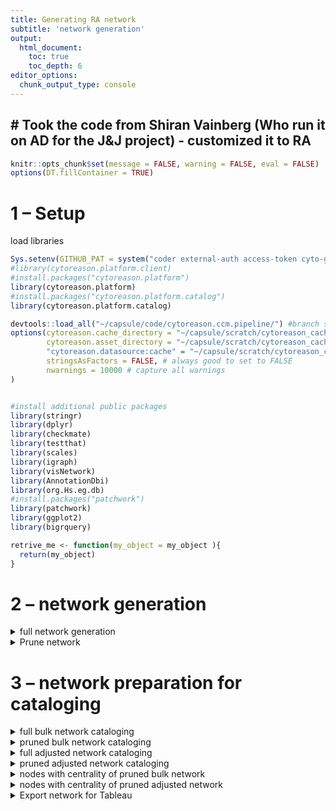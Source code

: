 ```yaml
---
title: Generating RA network
subtitle: 'network generation'
output: 
  html_document:
    toc: true
    toc_depth: 6
editor_options: 
  chunk_output_type: console
---
```


# Took the code from Shiran Vainberg (Who run it on AD for the J&J project) - customized it to RA
------------------------------------------------------------------------

```r
knitr::opts_chunk$set(message = FALSE, warning = FALSE, eval = FALSE)
options(DT.fillContainer = TRUE)
```

# 1 -- Setup

load libraries

```r

Sys.setenv(GITHUB_PAT = system("coder external-auth access-token cyto-github", intern = TRUE))
#library(cytoreason.platform.client)
#install.packages("cytoreason.platform")
library(cytoreason.platform)
#install.packages("cytoreason.platform.catalog")
library(cytoreason.platform.catalog)

devtools::load_all("~/capsule/code/cytoreason.ccm.pipeline/") #branch service/custom-geneset-collection
options(cytoreason.cache_directory = "~/capsule/scratch/cytoreason_cache/cache",
        cytoreason.asset_directory = "~/capsule/scratch/cytoreason_cache/asset_files",
        "cytoreason.datasource:cache" = "~/capsule/scratch/cytoreason_cache/cach",
        stringsAsFactors = FALSE, # always good to set to FALSE
        nwarnings = 10000 # capture all warnings
)


#install additional public packages
library(stringr)
library(dplyr)
library(checkmate)
library(testthat)
library(scales)
library(igraph)
library(visNetwork)
library(AnnotationDbi)
library(org.Hs.eg.db)
#install.packages("patchwork")
library(patchwork)
library(ggplot2)
library(bigrquery)

retrive_me <- function(my_object = my_object ){
  return(my_object)
}


```


# 2 -- network generation

<details>

<summary>full network generation</summary>

## 2.1 -- full network generation

### inputs 

input ccm (generic model)
```r
ccm_fit_RA <- "wf-0e9003bd43"
ra.ccm = as_ccm_fit(ccm_fit_RA)
ra.config = modelMetadata(ra.ccm) # to create the modified config needed for get_res_dist

model_team_bulk_full_nw <- "wf-7a1168f2fb" #the RA bulk conserved nw (Daniel Weizman run it)
n_inputs <- get_task_inputs(model_team_bulk_full_nw ,task_id="0")
n_inputs <- sapply(n_inputs, readRDS)


```

input esets
```r

#subset for RA samples only and for treatment eset use only baseline samples
#filter esets with less than 5 samples in the above conditions

.get_esets_ccm <- function(ccmfit, esets_names=NULL) {
  if (is.null(esets_names)) {
    esets_names <- names(ccmfit$datasets)
  }
  esets <- lapply(esets_names, function(nam) assayDataExpression(ccmfit, nam))
  names(esets) <- esets_names
  esets
}

# I went through the datasets in the model, excluded the outlier datasets based on the MT dataset-cor QC, and datasets with only 5 RA samples:
ra_esets_orig <- .get_esets_ccm(ra.ccm, esets_names = c("GSE153015__GPL570","GSE48780__GPL570","GSE55457__GPL96",
"GSE55584__GPL96","GSE77298__GPL570","GSE89408__GPL11154","GSE172188__GPL570","GSE24742__GPL570","GSE45867__GPL570","GSE97165__GPL11154"))

# Filter the samples to only RA samples that passed QC:
esets_nw <- lapply(names(ra_esets_orig), function(cur_eset){
  sub_e <- ra_esets_orig[[cur_eset]][,pData(ra_esets_orig[[cur_eset]])$condition %in% "rheumatoid arthritis"]
  if(any(pData(sub_e)$validator_qc %in% "Exclude")) {
    sub_e <- sub_e[,!pData(sub_e)$validator_qc %in% "Exclude"]
  }
  exclude_samp <- unique(ra.config$exclude_samples)[!is.na(unique(ra.config$exclude_samples))]
  if(any(pData(sub_e)$sample_id %in% exclude_samp)) {
    sub_e <- sub_e[,!pData(sub_e)$sample_id %in% exclude_samp]
  }
  if(dim(sub_e)[2]<=5){
    NA
  }else{
    sub_e
  }
})
names(esets_nw) <- names(ra_esets_orig)

# Further remove post treatment samples non-inflamed or unclassified (only relevant to GSE48780__GPL570):
esets_nw <- lapply(names(esets_nw), function(cur_eset){
  if(cur_eset=="GSE48780__GPL570"){
    sub_e <- ra_esets_orig[[cur_eset]][,pData(esets_nw[[cur_eset]])$sample_classification=="Inflamed"]
  }else if(cur_eset%in%c("GSE172188__GPL570","GSE24742__GPL570","GSE45867__GPL570","GSE97165__GPL11154")){
    sub_e <- ra_esets_orig[[cur_eset]][,pData(esets_nw[[cur_eset]])$time%in%c("W0","M0")]
  }else{
    sub_e <- esets_nw[[cur_eset]]
  }
  sub_e
})
names(esets_nw) <- names(ra_esets_orig)

do.call('rbind',lapply(names(esets_nw),function(d){ # get the number of included samples per dataset
  n_samples <- ncol(esets_nw[[d]])
  data.frame(dataset=d,n_samples=n_samples)
}))

esets_nw <- lapply(esets_nw, function(cur_e) {
  pData(cur_e)$nw <- "RA"
  return(cur_e)
})

group_table <- data.frame(experiment_id=names(esets_nw),
                          group_variable="nw",
                          reference_category="RA")
# Not used:
# ra_esets_orig <- .get_esets_ccm(ra.ccm, esets_names = names(ra.ccm$datasets))
# (cytoreason.cc.client::run_function_dist(retrive_me,my_object=ra_esets_orig,image="eu.gcr.io/cytoreason/ci-cytoreason.ccm.pipeline-package:develop_0.55.1")) # wf-1e0d19e1bc
# ra_esets_orig <- read_asset("wf-1e0d19e1bc")
# 
# ra.config = modelMetadata(ra.ccm) # to create the modified config needed for get_res_dist
# 
# treatment_assets <- ra.config[grepl("Treatment", ra.config$model_type,'dataset_id'),]
# treatment_datasetId <- unique(treatment_assets$dataset_id)
# 
# ra_esets_dzId <- names(ra_esets_orig)[!names(ra_esets_orig) %in% treatment_datasetId]
# 
# ra_esets_dzId <- ra_esets_dzId[!ra_esets_dzId %in% c("GSE55235__GPL96","GSE36700__GPL570","GSE93698__GPL570","GSE15602__GPL570")] # An explanation why I removed these datasets in: https://cytoreason.sharepoint.com/:x:/r/P01/Shared%20Documents/D%26D%20I%26I/D%26D%20_I%26I_12%20-%20Extention-2%20RA%20combination%20ranking/results/RA_full_network/Network_included_samples.xlsx?d=w9684fbc432b44685816712d113954094&csf=1&web=1&e=eLLtwF
# 
# 
# ra_esets_orig_treatment <- ra_esets_orig[names(ra_esets_orig) %in% treatment_datasetId]
# 
# temp <- do.call('rbind', lapply(names(ra_esets_orig_treatment), function(cur_eset) {
#   eset <- ra_esets_orig_treatment[[cur_eset]]
#   df <- pData(eset)
#   if(any(colnames(df) %in% "time")) {
#     res <- data.frame(eset=cur_eset, time_val=unique(df$time), stringsAsFactors = F)
#     return(res)
#   }
# }))
# 
# 
# baseline_timeTerms <- c("W0", "D0", "pre","Pre","M0") #exclude assets with D1 - do not consider as baseline
# 
# temp <- do.call('rbind', lapply(names(ra_esets_orig_treatment), function(cur_eset) {
#   eset <- ra_esets_orig_treatment[[cur_eset]]
#   df <- pData(eset)
#   res <- data.frame(eset=cur_eset, condition_val=unique(df$condition), stringsAsFactors = F)
#   return(res)
# }))
# 
# temp <- do.call('rbind', lapply(names(ra_esets_orig_treatment), function(cur_eset) {
#   eset <- ra_esets_orig_treatment[[cur_eset]]
#   df <- pData(eset)
#   res <- data.frame(eset=cur_eset, sample_classification_val=unique(df$sample_classification), stringsAsFactors = F)
#   return(res)
# }))
# esets_nw <- lapply(names(ra_esets_orig), function(cur_eset){
#   sub_e <- ra_esets_orig[[cur_eset]][,pData(ra_esets_orig[[cur_eset]])$condition %in% "rheumatoid arthritis"]
#   if(cur_eset %in% treatment_datasetId) {
#     sub_e <- ra_esets_orig[[cur_eset]][,pData(ra_esets_orig[[cur_eset]])$time %in% baseline_timeTerms &
#                                          pData(ra_esets_orig[[cur_eset]])$sample_classification %in% "Inflamed" &
#                                          pData(ra_esets_orig[[cur_eset]])$condition %in% "rheumatoid arthritis"]
#   } 
#   if(cur_eset %in% ra_esets_dzId) {
#     sub_e <- ra_esets_orig[[cur_eset]][,pData(ra_esets_orig[[cur_eset]])$sample_classification %in% "Lesion" &
#                                          pData(ra_esets_orig[[cur_eset]])$condition %in% "atopic dermatitis"]
#   }
#   if(any(pData(sub_e)$validator_qc %in% "Exclude")) {
#     sub_e <- sub_e[,!pData(sub_e)$validator_qc %in% "Exclude"]
#   }
#   exclude_samp <- unique(ra.config$exclude_samples)[!is.na(unique(ra.config$exclude_samples))]
#   if(any(pData(sub_e)$sample_id %in% exclude_samp)) {
#     sub_e <- sub_e[,!pData(sub_e)$sample_id %in% exclude_samp]
#   }
#   if (dim(sub_e)[2] <=5){
#     NA
#   }
#   else{
#     sub_e
#   }
# })
# 
# names(esets_nw) <- names(ra_esets_orig)
# eset_to_exclude <- names(esets_nw)[unlist(lapply(esets_nw, function(x) is.na(x)))]
# esets_nw <- esets_nw[!names(esets_nw) %in% eset_to_exclude]
# 
# esets_nw <- lapply(esets_nw, function(cur_e) {
#   pData(cur_e)$nw <- "L"
#   return(cur_e)
# } )
# 
# group_table <- data.frame(experiment_id=names(esets_nw),
#                           group_variable="nw",
#                           reference_category="L")

```

input genes
```r

#use all genes for the gene_list argument in the nw pipeline
gene_list <- list(all=unique(do.call('c', lapply(ra_esets_orig, function(cur_eset) {
  featureNames(cur_eset)
}))
))
```


### run full correlation network pipeline

```r
(wfid <- run_method_dist(method="service_generate_modules", 
                         ns=n_inputs$ns, 
                         assay_element=n_inputs$assay_element, 
                         edge_list.args=n_inputs$edge_list.args,
                         esets=esets_nw, 
                         disease="rheumatoid arthritis",
                         gene_list=gene_list,
                         group_table = group_table,
                         memory_request_modules=n_inputs$memory_request_modules, 
                         image_modules="eu.gcr.io/cytoreason/ci-cytoreason.individual.variation-package:master_1.1.11",
                         steps="full_corr_matrix", 
                         module.args=n_inputs$module.args,
                         memory_request = "50Gi",
                         image="eu.gcr.io/cytoreason/ci-cytoreason.individual.variation-package:master_1.1.11"))

# wf-d208dc0a06 # SUCCEEDED
get_workflow_progress(c('wf-d208dc0a06'))

#wf-a1c7b8f847 # Shiran (AD)

```

### check outlier datasets

Identify outlier datasets

```r

#within wf-d208dc0a06 there is the full correlation step that is stored as a wf:
wf_non_conserv_bulk_ra <- "wf-6fd024d29d"
get_workflow_progress(c('wf-6fd024d29d')) # SUCCEEDED

# Shiran:
#within wf-a1c7b8f847 there is the full correlation step that is stored as a wf:
#wf_non_conserv_bulk_ad <- "wf-ed33347f46"

full_cor_obj <- get_workflow_outputs(wf_non_conserv_bulk_ra)
full_cor_obj <- readRDS(full_cor_obj)
wf_dataset_specific <- full_cor_obj[["data_specific_info"]] #the output is wf
wf_dataset_specific
#wf-08e3c56bc2

wf_dataset_specific <- "wf-08e3c56bc2"
(wfid_outlier_check <- run_method_dist(method=".check_outliers_remote", 
                                       ns="analysis.p03.POC1",
                                       reference_edges=get_workflow_id((wf_dataset_specific)),
                                       cor = "cor",
                                       edge = "edge",
                                       output_dir="./output",
                                       mem_req='10Gi',
                                       cyto_cc_force_execution=T,
                                       image_url="eu.gcr.io/cytoreason/ci-analysis.p03.poc1-package:shiran_API_latest",
                                       image="eu.gcr.io/cytoreason/ci-analysis.p03.poc1-package:shiran_API_latest"))

#wf-c1a988348c - shiran

#wf-8f88f2bc0b
get_workflow_progress(c('wf-8f88f2bc0b')) # SUCCEEDED
oulier_res <- readRDS(get_workflow_outputs("wf-8f88f2bc0b")[2])

#--- plot outlier results ---

# ht <- Heatmap(oulier_res,
#               rect_gp = gpar(col = "white", lwd = 2), row_title = NULL,
#               col=c("#f0e3ab", "#f49d77", "#ce5f5f", "#b23030"),
#               name="ccorrelation", 
#               row_names_gp = gpar(fontsize = 8), 
#               column_names_gp = gpar(fontsize = 7), show_row_names = TRUE, show_column_names = T,
#               column_names_rot = 90, column_names_max_height = unit(10,"cm"), 
#               cell_fun = function(j, i, x, y, width, height, fill) {
#                 grid.text(sprintf("%.2f", oulier_res[i,j]), x, y, gp = gpar(fontsize = 10))})
# 
# draw(ht, padding = unit(c(2, 2, 2, 90), "mm"), heatmap_legend_side = "left") #bottom, left, top, right paddings

library(pheatmap)

# Define a color palette with sufficient length
color_palette <- colorRampPalette(c("#f0e3ab", "#f49d77", "#ce5f5f", "#b23030"))(100)

# Create a heatmap with pheatmap
ht <- pheatmap(
  oulier_res,
  color = color_palette, # Use the color palette with a gradient
  display_numbers = TRUE, # Show cell values
  number_format = "%.2f", # Format values to 2 decimal places
  number_color = "black", # Set number color
  fontsize = 8, # Font size for matrix values
  fontsize_row = 8, # Row name font size
  fontsize_col = 7, # Column name font size
  angle_col = 90, # Rotate column names to 90 degrees
  border_color = "white" # White borders
)

ht

#distribution of correlations per dataset
oulier_res_long <- reshape2::melt(oulier_res)
oulier_res_long$class <- ifelse(oulier_res_long$Var2 %in% c("GSE172188__GPL570","GSE24742__GPL570","GSE45867__GPL570","GSE97165__GPL11154"), "treatment", "disease")


ggplot(oulier_res_long, aes(x = value, y=Var2, fill=class)) +
  ggridges::geom_density_ridges2() +
  theme(axis.text.x = element_text(angle = 90, hjust = 1), strip.text = element_text(size=7))+
  ylab("correlation of correlations")+ xlab("correlation")+
  #ylab("correlation of correlations")+ xlab("FDR val")+
  theme_bw()+
  theme(strip.text = element_text(size=8), panel.grid.major = element_blank(),
        axis.text.y=element_text( size=8),
        axis.text.x=element_text(size=8, angle=90),
        panel.grid.minor = element_blank(),                                            
        strip.background = element_blank(),
        panel.border =element_blank(),
        legend.position = "left",
        axis.ticks.length=unit(.15, "cm"))

res <- do.call('rbind', lapply(unique(oulier_res_long$Var2), function(cur_dataset) {
  sub <- oulier_res_long[oulier_res_long$Var2 %in% cur_dataset,]
  data.frame(dataset=cur_dataset, mean=mean(sub$value), median=median(sub$value), stringsAsFactors = F)
}))

```

rerun the networks excluding the outlier datasets

```r

#--- define outlier datasets ---

DefineOutliers = oulier_res_long %>%
  dplyr::filter(Var1 != Var2) %>%
  group_by(Var1) %>%
  dplyr::summarise(max = max(value),
                   median = median(value))
                   
Outliers = DefineOutliers %>%
  dplyr::filter(max <= 0.2 | median <= 0.1)  %>%
  pull(Var1) %>%
  as.character()

#--- use Adir's improved code to run the full correlation nw ---

wf_non_conserv_bulk_ra <- "wf-6fd024d29d"
bb <- get_task_inputs(wf_non_conserv_bulk_ra,task_id = 0,should_download_files = T)
bb <- sapply(bb, readRDS)

group_table <- bb$group_table %>%
  dplyr::filter(!experiment_id %in% Outliers)
assay_element <- bb$assay_element
def_data_specific_edges <- bb$def_data_specific_edges
edge_min_count <- bb$edge_min_count

gene_based <- bb$gene_based
esets <- bb$esets[!(names(bb$esets) %in% Outliers)]
gene_list <- list(all=unique(do.call('c', lapply(esets, function(cur_eset) {
  featureNames(cur_eset)
}))))

net_id <- bb$net_id
to_propagate <- bb$to_propagate
method <- bb$method
min_n_genes <- length(gene_list$all) - 1
ns <- bb$ns
to_prune <- bb$to_prune
lean_output <- bb$lean_output
max_n_genes <- length(gene_list$all) +1


IMAGE <- "eu.gcr.io/cytoreason/ci-cytoreason.individual.variation-package:SUP_4695_1.2.0"

(step_full_corr_matrix_wfid_bulk <- run_method_dist(method="step_edge_meta_analysis",
                                              ns="cytoreason.individual.variation",
                                              gene_list = gene_list,
                                              min_n_genes = min_n_genes,
                                              max_n_genes = max_n_genes,
                                              esets = esets,
                                              group_table = group_table,
                                              def_data_specific_edges=def_data_specific_edges,
                                              gene_based = TRUE,
                                              assay_element = assay_element,
                                              to_propagate = FALSE,
                                              to_prune = FALSE,
                                              lean_output = FALSE,
                                              net_id = net_id,
                                              IMAGE = IMAGE,
                                              image = IMAGE,
                                              tags = list(list(name = "step", value = "full_corr_matrix")),
                                              edge_min_count = 0, force_execution = TRUE, 
                                              memory_request = "80Gi"))

#wf-be39e4f377 bulk - image 1.2.0
get_workflow_progress(c('wf-be39e4f377')) # SUCCEEDED

# Shiran's:
#wf-70dfac1986 bulk - image 1.2.0
#wf-558ff665ef bulk - old image 1.1.11

## Distribution of q-p_value (how many edges are below/above 0.02)
# Check the edge heterogeneity distribution - is q_pvalue≥0.02 is uniformly distributed (or do we still need FDR correction)?
RA_network_bulk <- readRDS(get_workflow_outputs("wf-be39e4f377"))
RA_nw_bulk_q_pvalue_hist <- ggplot(RA_network_bulk$edge_meta, aes(x = q_pvalue)) +
  geom_histogram(binwidth = 0.005, fill = "skyblue", color = "black") +
  geom_vline(xintercept = 0.02, linetype = "dashed", color = "red", linewidth = 1) +
  labs(title = paste0("RA q_pvalue distribution"),
       x = "Edge q_pvalue",
       y = "No. edges") +
  theme_minimal()+
  theme(
    axis.text = element_text(size = 12),
    axis.title = element_text(size = 14),
    legend.position = "none",
    plot.title = element_text(size = 10, hjust = 0.5,face='bold'))
ggsave(paste0("~/capsule/scratch/RA_network/RA_q_pvalue_distribution.pdf"), plot = RA_nw_bulk_q_pvalue_hist)

# FDR correct the q_pvalue:
RA_network_bulk$edge_meta$q_FDR <- p.adjust(RA_network_bulk$edge_meta$q_pvalue,method="BH")
cor.test(RA_network_bulk$edge_meta$q_FDR,RA_network_bulk$edge_meta$fdr,na.rm=T) # r=-0.1963212, p-value < 2.2e-16
cor.test(RA_network_bulk$edge_meta$q_FDR,RA_network_bulk$edge_meta$fdr,na.rm=T,method="spearman") # rho=-0.224661, p-value < 2.2e-16

RA_nw_bulk_q_FDR_hist <- ggplot(RA_network_bulk$edge_meta, aes(x = q_FDR)) +
  geom_histogram(binwidth = 0.005, fill = "skyblue", color = "black") +
  geom_vline(xintercept = 0.05, linetype = "dashed", color = "black", linewidth = 1) +
  geom_vline(xintercept = 0.02, linetype = "dashed", color = "red", linewidth = 1) +
  labs(title = paste0("RA q_FDR distribution"),
       x = "Edge q_FDR",
       y = "No. edges") +
  theme_minimal()+
  theme(
    axis.text = element_text(size = 12),
    axis.title = element_text(size = 14),
    legend.position = "none",
    plot.title = element_text(size = 10, hjust = 0.5,face='bold'))
ggsave(paste0("~/capsule/scratch/RA_network/RA_q_FDR_distribution.pdf"), plot = RA_nw_bulk_q_FDR_hist)

# Need to look at the number of edges kept (edge ≥ cutoff) for different q_FDR and q_pvalue cutoffs:
# We don't have time - pass it on to the MT for guidelines regarding network generation and validation...
###


(step_full_corr_matrix_wfid_adjusted <- run_method_dist(method="step_edge_meta_analysis",
                                                   ns="cytoreason.individual.variation",
                                                   gene_list = gene_list,
                                                   min_n_genes = min_n_genes,
                                                   max_n_genes = max_n_genes,
                                                   esets = esets,
                                                   group_table = group_table,
                                                   def_data_specific_edges=def_data_specific_edges,
                                                   gene_based = TRUE,
                                                   assay_element = "exprs_adjusted__1__1",
                                                   to_propagate = FALSE,
                                                   to_prune = FALSE,
                                                   lean_output = FALSE,
                                                   net_id = net_id,
                                                   IMAGE = IMAGE,
                                                   image = IMAGE,
                                                   tags = list(list(name = "step", value = "full_corr_matrix")),
                                                   edge_min_count = 0, force_execution = TRUE, 
                                                   memory_request = "80Gi"))
#wf-8f618e80d4 # with "exprs_adjusted__1__1"
get_workflow_progress(c('wf-8f618e80d4')) # SUCCEEDED # need to select a cutoff...

# Shiran's:
#wf-726f38473b - # adjusted__1__meta_pc1_keratinocyte - image 1.2.0
```

</details>

<details>

<summary>Prune network</summary>

## 2.2  --prune network

pruning includes the following cutoffs: - filter fdr\<0.05, - Chochrane's Q \> 0.02 - testing a range of correlation cutoffs. The optimal correlation cut point is the highest possible cutoff that preserves the majority of nodes and minimize the number of edges.

```r

Multiple_cut_NW <- run_method_dist(method="filter_nw", 
                                  ns="analysis.p03.POC1",
                                  NW_WFID = "wf-be39e4f377",
                                  cor_cut_seq = seq(0,.8,.05),
                                  memory_request='40Gi',
                                  image="eu.gcr.io/cytoreason/ci-analysis.p03.poc1-package:AJ_analysis_latest")
#wf-7186ad6e84 - bulk
get_workflow_progress(c('wf-7186ad6e84')) # SUCCEEDED

# Shiran's:
#wf-06da2e64ae - bulk


(Multiple_cut_NW <- run_method_dist(method="filter_nw", 
                                  ns="analysis.p03.POC1",
                                  NW_WFID = "wf-8f618e80d4",
                                  cor_cut_seq = seq(0,.8,.05),
                                  memory_request='40Gi',
                                  image="eu.gcr.io/cytoreason/ci-analysis.p03.poc1-package:AJ_analysis_latest"))
# wf-3f29f6bb93 -  adj
get_workflow_progress(c('wf-3f29f6bb93')) # SUCCEEDED

# Shiran's:
# wf-2f9a893b09 -  adj


#### Read metrics cross cutoff ###

Bulk_CutoffData <- read_data(AssetData("wf-7186ad6e84:0:output.rds"))
Bulk_multicut.combo  <- bind_rows(Bulk_CutoffData)
write.csv(Bulk_multicut.combo,"~/capsule/scratch/RA_network/RA_BulkNW_CutoffInfo.csv")


Nodes <- Bulk_multicut.combo %>%
  ggplot(aes(x = cor_cut,y = nNodes)) +
  geom_point() + geom_line() + theme_minimal() +
  theme(aspect.ratio = .7) +
  ggtitle("RA Bulk NW")

Edges <- Bulk_multicut.combo %>%
  ggplot(aes(x = cor_cut,y = nEdges)) +
  geom_point() + geom_line() + theme_minimal() + 
  theme(aspect.ratio = .7) 

ConnectedNodes <- Bulk_multicut.combo %>%
  ggplot(aes(x = cor_cut,y = nConnectedGenes)) +
  geom_point() + geom_line() + theme_minimal() + 
  theme(aspect.ratio = .7)

all_plots <- Nodes + Edges + ConnectedNodes + plot_layout(ncol = 1)
ggsave("~/capsule/scratch/RA_network/RA_Bulk_NW_Filter.pdf", plot = all_plots) # .tiff

# Pareto front:
Paretofront <- Bulk_multicut.combo %>%
  ggplot(aes(x = nNodes, y = nEdges, color = factor(cor_cut))) +
  geom_point() + 
  geom_line() + 
  geom_text(aes(label = cor_cut), vjust = -0.5, hjust = 0.5, size = 3) +  # Add labels with slight offset
  theme_minimal() + 
  theme(aspect.ratio = .7, legend.position = "none") +  # Remove color legend
  labs(x = "No. nodes", y = "No. edges")  # Change axis titles
ggsave("~/capsule/scratch/RA_network/RA_Bulk_NW_Pareto_front.pdf", plot = Paretofront)

# Looks like r cutoff should be either 0.45 or 0.5

Adj_CutoffData <- read_data(AssetData("wf-3f29f6bb93:0:output.rds"))
Adj_multicut.combo  = bind_rows(Adj_CutoffData)
write.csv(Adj_multicut.combo,"~/capsule/scratch/RA_network/RA_AdjNW_CutoffInfo.csv")

Nodes <- Adj_multicut.combo %>%
  ggplot(aes(x = cor_cut,y = nNodes)) +
  geom_point() + geom_line() + theme_minimal() +
  theme(aspect.ratio = .7) +
  ggtitle("RA Adj NW") 

Edges <- Adj_multicut.combo %>%
  ggplot(aes(x = cor_cut,y = nEdges)) +
  geom_point() + geom_line() + theme_minimal() +
  theme(aspect.ratio = .7) 

ConnectedNodes = Adj_multicut.combo %>%
  ggplot(aes(x = cor_cut,y = nConnectedGenes)) +
  geom_point() + geom_line() + theme_minimal() +
  theme(aspect.ratio = .7) 


all_plots <- Nodes + Edges + ConnectedNodes + plot_layout(ncol = 1)
ggsave("~/capsule/scratch/RA_network/RA_Adj_NW_Filter.pdf", plot = all_plots) # .tiff

# Pareto front:
Paretofront <- Adj_multicut.combo %>%
  ggplot(aes(x = nNodes, y = nEdges, color = factor(cor_cut))) +
  geom_point() + 
  geom_line() + 
  geom_text(aes(label = cor_cut), vjust = -0.5, hjust = 0.5, size = 3) +  # Add labels with slight offset
  theme_minimal() + 
  theme(aspect.ratio = .7, legend.position = "none") +  # Remove color legend
  labs(x = "No. nodes", y = "No. edges")  # Change axis titles
ggsave("~/capsule/scratch/RA_network/RA_Adj_NW_Pareto_front.pdf", plot = Paretofront)

# For RA_Adj_NW it looks like r≥0.4 or 0.45 is ideal

#Retrieve Igraph and edge table from specific cor cutoff
# r ≥ 0.5
bulk_wf_res <- get_workflow_outputs("wf-7186ad6e84")
bulk_wf_outputs_0.5 <- readRDS(bulk_wf_res['igraph_NW_sub_0.5.rds',1])
nw_bulk_pruned <- igraph::as_data_frame(bulk_wf_outputs_0.5, what = "edges")
colnames(nw_bulk_pruned)[colnames(nw_bulk_pruned) %in% "from"] <- "var1"
colnames(nw_bulk_pruned)[colnames(nw_bulk_pruned) %in% "to"] <- "var2"

cyto_cc_push_object(nw_bulk_pruned,"ra_nw_bulk_pruned_0.5") # long format (gene/gene/cor)
(cytoreason.cc.client::run_function_dist(retrive_me,my_object=nw_bulk_pruned,image="eu.gcr.io/cytoreason/ci-cytoreason.ccm.pipeline-package:develop_0.55.1")) # wf-132ef51c4d
get_workflow_progress(c('wf-132ef51c4d')) # SUCCEEDED
nw_bulk_pruned <- readRDS(get_workflow_outputs("wf-132ef51c4d"))

#Shiran's: wf-a7057224d0

get_cor_matrix <- function(nw_pruned){
  on.exit(gc())
  # Convert to wide format:
  nw_pruned_mat <- reshape2::dcast(nw_pruned[, c("var1", "var2", "cor")], var1 ~ var2, value.var = "cor")
  rownames(nw_pruned_mat) <- nw_pruned_mat[["var1"]]
  nw_pruned_mat[["var1"]] <- NULL
  nw_pruned_mat <- as.matrix(nw_pruned_mat)
  #
  # Ensure matrix has all unique row and column names
  all_names <- union(rownames(nw_pruned_mat), colnames(nw_pruned_mat))
  new_nw_pruned_mat <- matrix(NA, nrow = length(all_names), ncol = length(all_names))
  rownames(new_nw_pruned_mat) <- colnames(new_nw_pruned_mat) <- all_names
  #
  # Fill the new matrix with values from the original matrix
  nw_pruned_mat_df <- as.data.frame(as.table(nw_pruned_mat), stringsAsFactors = FALSE)
  new_nw_pruned_mat[cbind(match(nw_pruned_mat_df$Var1, all_names), match(nw_pruned_mat_df$Var2, all_names))] <- nw_pruned_mat_df$Freq
  #
  # Order rows and columns
  new_nw_pruned_mat <- new_nw_pruned_mat[order(rownames(new_nw_pruned_mat)), order(colnames(new_nw_pruned_mat))]
  nw_pruned_mat <- as.matrix(new_nw_pruned_mat)
  diag(nw_pruned_mat) <- 1
  #
  # Make the matrix symmetrical
  make_symmetric <- function(mat) {
    mat[lower.tri(mat)] <- t(mat)[lower.tri(mat)]
    return(mat)
  }
  #
  nw_pruned_mat <- make_symmetric(nw_pruned_mat)
  return(nw_pruned_mat)
}

nw_bulk_pruned_mat <- get_cor_matrix(nw_bulk_pruned)
gc()
cyto_cc_push_object(nw_bulk_pruned_mat,"ra_nw_bulk_pruned_mat_0.5") # cor matrix (r≥0.5, FDR≤0.05, q≥0.02)
(cytoreason.cc.client::run_function_dist(retrive_me,my_object=nw_bulk_pruned_mat,image="eu.gcr.io/cytoreason/ci-cytoreason.ccm.pipeline-package:develop_0.55.1")) # wf-2f4bc1c967
get_workflow_progress(c('wf-2f4bc1c967')) # SUCCEEDED
nw_bulk_pruned_mat <- readRDS(get_workflow_outputs("wf-2f4bc1c967"))

# Adjusted:
adj_wf_res <- get_workflow_outputs("wf-3f29f6bb93")
adj_wf_outputs_0.45 <- readRDS(adj_wf_res['igraph_NW_sub_0.45.rds',1])
nw_adj_pruned_0.45 = igraph::as_data_frame(adj_wf_outputs_0.45, what = "edges")
colnames(nw_adj_pruned_0.45)[colnames(nw_adj_pruned_0.45) %in% "from"] <- "var1"
colnames(nw_adj_pruned_0.45)[colnames(nw_adj_pruned_0.45) %in% "to"] <- "var2"

cyto_cc_push_object(nw_adj_pruned_0.45,"ra_nw_adjusted_pruned_0.45") 
#wf-

```

</details>

# 3 -- network preparation for cataloging

<details>

<summary>full bulk network cataloging</summary>

### full bulk network

```r

#get full bulk AD correlation network

bulk_network_wid <- "wf-be39e4f377"

#generate parquet file for the network

(wf <- run_function_dist(function(net){
    edges <- net[["edge_meta"]]
    arrow::write_parquet(edges, "output/edges.parquet")
    tools::md5sum("output/edges.parquet")
    
  },
  net = input_wf_output_file(bulk_network_wid, "0", "output.rds", load = TRUE),
  image = "eu.gcr.io/cytoreason/ci-cytoreason.ccm.pipeline-package:feature_AO_329_data_flow_latest",
  force_execution = FALSE,
  replace_image_tags = FALSE,
  memory_request = '30Gi'
))
wf <- "wf-3104da6087"
get_workflow_progress(c('wf-3104da6087')) # SUCCEEDED

# Shiran's:
#"wf-9dbc212a37"

```

</details>

<details>

<summary>pruned bulk network cataloging</summary>

### pruned bulk network

pruning includes the following cutoffs: - filter fdr\<0.05, - Chochrane's Q \> 0.02 - testing a range of correlation cutoffs. The optimal correlation cut point is the highest possible cutoff that preserves the majority of nodes and minimize the number of edges. (see network generation)

```r


#prune by selected cutoffs using the catalog functions
nw_sub_sub <- cr_catalog_get_table(
  catalog="cr-d73dacdf0e", 
  name="edges", 
    subset= ~ sub_type %in% "full",
   filter= ~
    cor >= 0 & 
    fdr <= 0.05 &
  q_pvalue >= 0.02
  )

cyto_cc_push_object(nw_sub_sub,"bulk_nw_pruned") 
#wf-7c63d75bef


#catalog the pruned network

wf_nw_bulk_0.5_pruned <- run_function_dist(function(net){
    edges <- net
    arrow::write_parquet(edges, "output/edges.parquet")
    tools::md5sum("output/edges.parquet")
    
  },
  net =nw_sub_sub,
  image = "eu.gcr.io/cytoreason/ci-cytoreason.ccm.pipeline-package:feature_AO_329_data_flow_latest",
  force_execution = FALSE,
  replace_image_tags = FALSE,
  memory_request = '3Gi'
  )

wf_nw_bulk_0.5_pruned <- "wf-41537ec141"

```

</details>

<details>

<summary>full adjusted network cataloging</summary>

### full adjusted network 

```r


#get full adjusted AD correlation network post filtering of 4 datasets

adjusted_network_wid <- "wf-8f618e80d4"

#generate parquet file for the network

wf <- run_function_dist(function(net){
    edges <- net[["edge_meta"]]
    arrow::write_parquet(edges, "output/edges.parquet")
    tools::md5sum("output/edges.parquet")
    
  },
  net = input_wf_output_file(adjusted_network_wid, "0", "output.rds", load = TRUE),
  image = "eu.gcr.io/cytoreason/ci-cytoreason.ccm.pipeline-package:feature_AO_329_data_flow_latest",
  force_execution = FALSE,
  replace_image_tags = FALSE,
  memory_request = '30Gi'
  )

wf <- "wf-b71633040a"
```

</details>

<details>

<summary>pruned adjusted network cataloging</summary>

### pruned adjusted network

```r
#prune by the selected cutoffs from the calatog

adj_nw_sub_sub <- cr_catalog_get_table(
  catalog="cr-332f2c5e7c", 
  name="edges", 
    subset= ~ sub_type %in% "full",
   filter= ~
    cor >= 0.55 & 
    fdr <= 0.05 &
  q_pvalue >= 0.02
  )
cyto_cc_push_object(adj_nw_sub_sub,"adj_nw_pruned") 

#wf-b2c8f284f5

#catalog the pruned network

wf_nw_adj_0.55_pruned <- run_function_dist(function(net){
    edges <- net
    arrow::write_parquet(edges, "output/edges.parquet")
    tools::md5sum("output/edges.parquet")
  },
  net =adj_nw_sub_sub,
  image = "eu.gcr.io/cytoreason/ci-cytoreason.ccm.pipeline-package:feature_AO_329_data_flow_latest",
  force_execution = FALSE,
  replace_image_tags = FALSE,
  memory_request = '3Gi'
  )

wf_nw_adj_0.55_pruned <- "wf-7c9cead349"

```

</details>

<details>

<summary>nodes with centrality of pruned bulk network</summary>

### nodes with centrality of pruned bulk network

```r

nw_bulk_pruned_wf <- "wf-7186ad6e84"
#nw_bulk_pruned <- readRDS(get_workflow_outputs(nw_bulk_pruned_wf))
results <-  get_workflow_outputs(nw_bulk_pruned_wf)

# Get the centrality based on r≥0.5 cutoff:
nw_bulk_pruned <- readRDS(results['igraph_NW_sub_0.5.rds',1])
nw_bulk_pruned <- igraph::as_data_frame(nw_bulk_pruned)
colnames(nw_bulk_pruned)[colnames(nw_bulk_pruned) %in% "from"] <- "var1"
colnames(nw_bulk_pruned)[colnames(nw_bulk_pruned) %in% "to"] <- "var2"

wfid <- run_method_dist(method="centrality_measures",
                        ns="analysis.codename",
                        edges=nw_bulk_pruned[,c("var1","var2")],
                        memory_request='5Gi',
                        image="eu.gcr.io/cytoreason/ci-analysis.codename-package:adi_latest")
#wf-b6545da8d9
get_workflow_progress(c('wf-b6545da8d9')) # SUCCEEDED

# Get the centrality based on r≥0.1 cutoff:
nw_bulk_pruned_0_1 <- readRDS(results['igraph_NW_sub_0.1.rds',1])
nw_bulk_pruned_0_1 <- igraph::as_data_frame(nw_bulk_pruned_0_1)
colnames(nw_bulk_pruned_0_1)[colnames(nw_bulk_pruned_0_1) %in% "from"] <- "var1"
colnames(nw_bulk_pruned_0_1)[colnames(nw_bulk_pruned_0_1) %in% "to"] <- "var2"

(wfid <- run_method_dist(method="centrality_measures",
                        ns="analysis.codename",
                        edges=nw_bulk_pruned_0_1[,c("var1","var2")],
                        memory_request='5Gi',
                      image="eu.gcr.io/cytoreason/ci-analysis.codename-package:adi_latest"))
#wf-6027ae3d46
get_workflow_progress(c('wf-6027ae3d46')) # RUNNING

# Shiran's:
#wf-d535848bea

centrality_wf <- "wf-b6545da8d9" # r≥0.5
centrality_df <- readRDS(get_workflow_outputs(centrality_wf))

RA_nw_bulk_pruned_0.5_degree_hist <- ggplot(centrality_df, aes(x = degree)) +
  geom_histogram(binwidth = 0.005, fill = "skyblue", color = "black") +
  labs(title = paste0("Degree distribution - RA network: FDR<0.05, q>0.02, r>0.5"),
       x = "Node degree",
       y = "No. nodes") +
  theme_minimal()+
  theme(
    axis.text = element_text(size = 12),
    axis.title = element_text(size = 14),
    legend.position = "none",
    plot.title = element_text(size = 10, hjust = 0.5,face='bold'))
ggsave(paste0("~/capsule/scratch/RA_network/RA_pruned_degree_distribution.pdf"), plot = RA_nw_bulk_pruned_0.5_degree_hist)

RA_nw_bulk_pruned_0.5_eigen_centrality_hist <- ggplot(centrality_df, aes(x = eigen_centrality)) +
  geom_histogram(binwidth = 0.05, fill = "skyblue", color = "black") +
  labs(title = paste0("Eigen centrality distribution - RA network: FDR<0.05, q>0.02, r>0.5"),
       x = "Node eigen centrality",
       y = "No. nodes") +
  theme_minimal()+
  theme(
    axis.text = element_text(size = 12),
    axis.title = element_text(size = 14),
    legend.position = "none",
    plot.title = element_text(size = 10, hjust = 0.5,face='bold'))
ggsave(paste0("~/capsule/scratch/RA_network/RA_pruned_eigen_centrality_distribution.pdf"), plot = RA_nw_bulk_pruned_0.5_eigen_centrality_hist)

RA_nw_bulk_pruned_0.5_betweenness_hist <- ggplot(centrality_df, aes(x = betweenness)) +
  geom_histogram(binwidth = 0.0005, fill = "skyblue", color = "black") +
  labs(title = paste0("Betweenness distribution - RA network: FDR<0.05, q>0.02, r>0.5"),
       x = "Node betweenness",
       y = "No. nodes") +
  theme_minimal()+
  theme(
    axis.text = element_text(size = 12),
    axis.title = element_text(size = 14),
    legend.position = "none",
    plot.title = element_text(size = 10, hjust = 0.5,face='bold'))
ggsave(paste0("~/capsule/scratch/RA_network/RA_pruned_betweenness_distribution.pdf"), plot = RA_nw_bulk_pruned_0.5_betweenness_hist)

RA_nw_bulk_pruned_0.5_page_rank_hist <- ggplot(centrality_df, aes(x = page_rank)) +
  geom_histogram(binwidth = 0.00005, fill = "skyblue", color = "black") +
  labs(title = paste0("Page rank distribution - RA network: FDR<0.05, q>0.02, r>0.5"),
       x = "Node page rank",
       y = "No. nodes") +
  theme_minimal()+
  theme(
    axis.text = element_text(size = 12),
    axis.title = element_text(size = 14),
    legend.position = "none",
    plot.title = element_text(size = 10, hjust = 0.5,face='bold'))
ggsave(paste0("~/capsule/scratch/RA_network/RA_pruned_page_rank_distribution.pdf"), plot = RA_nw_bulk_pruned_0.5_page_rank_hist)

RA_nw_bulk_pruned_0.5_closeness_hist <- ggplot(centrality_df, aes(x = closeness)) +
  geom_histogram(binwidth = 0.0005, fill = "skyblue", color = "black") +
  labs(title = paste0("Closeness distribution - RA network: FDR<0.05, q>0.02, r>0.5"),
       x = "Node closeness",
       y = "No. nodes") +
  theme_minimal()+
  theme(
    axis.text = element_text(size = 12),
    axis.title = element_text(size = 14),
    legend.position = "none",
    plot.title = element_text(size = 10, hjust = 0.5,face='bold'))
ggsave(paste0("~/capsule/scratch/RA_network/RA_pruned_closeness_distribution.pdf"), plot = RA_nw_bulk_pruned_0.5_closeness_hist)

### Check max distance (for unweighted network)
# igraph object
nw_bulk_pruned_graph <- igraph::graph_from_data_frame(d=nw_bulk_pruned, directed = FALSE)

# pairwise distances
gene_gene_distances <- igraph::distances(nw_bulk_pruned_graph, mode = "all", algorithm = "unweighted")

# maximum distance
max_distance <- max(gene_gene_distances[gene_gene_distances != Inf])  # Exclude infinite values (if there are disconnected components)
print(max_distance)  # results show 9

# Get the centrality based on r≥0.45 cutoff:
nw_bulk_pruned_0.45 <- readRDS(results['igraph_NW_sub_0.45.rds',1])
nw_bulk_pruned_0.45 <- igraph::as_data_frame(nw_bulk_pruned_0.45)
colnames(nw_bulk_pruned_0.45)[colnames(nw_bulk_pruned_0.45) %in% "from"] <- "var1"
colnames(nw_bulk_pruned_0.45)[colnames(nw_bulk_pruned_0.45) %in% "to"] <- "var2"

wfid <- run_method_dist(method="centrality_measures",
                        ns="analysis.codename",
                        edges=nw_bulk_pruned_0.45[,c("var1","var2")],
                        memory_request='5Gi',
                        image="eu.gcr.io/cytoreason/ci-analysis.codename-package:adi_latest")
#wf-8e2f7018a4
get_workflow_progress(c('wf-8e2f7018a4')) # SUCCEEDED

centrality_wf <- "wf-8e2f7018a4" # r≥0.45
centrality_df <- readRDS(get_workflow_outputs(centrality_wf))

RA_nw_bulk_pruned_0.45_degree_hist <- ggplot(centrality_df, aes(x = degree)) +
  geom_histogram(binwidth = 0.005, fill = "skyblue", color = "black") +
  labs(title = paste0("Degree distribution - RA network: FDR<0.05, q>0.02, r>0.45"),
       x = "Node degree",
       y = "No. nodes") +
  theme_minimal()+
  theme(
    axis.text = element_text(size = 12),
    axis.title = element_text(size = 14),
    legend.position = "none",
    plot.title = element_text(size = 10, hjust = 0.5,face='bold'))
ggsave(paste0("~/capsule/scratch/RA_network/RA_pruned_degree_distribution_r_0_45.pdf"), plot = RA_nw_bulk_pruned_0.45_degree_hist)

RA_nw_bulk_pruned_0.45_eigen_centrality_hist <- ggplot(centrality_df, aes(x = eigen_centrality)) +
  geom_histogram(binwidth = 0.05, fill = "skyblue", color = "black") +
  labs(title = paste0("Eigen centrality distribution - RA network: FDR<0.05, q>0.02, r>0.45"),
       x = "Node eigen centrality",
       y = "No. nodes") +
  theme_minimal()+
  theme(
    axis.text = element_text(size = 12),
    axis.title = element_text(size = 14),
    legend.position = "none",
    plot.title = element_text(size = 10, hjust = 0.5,face='bold'))
ggsave(paste0("~/capsule/scratch/RA_network/RA_pruned_eigen_centrality_distribution_0_45.pdf"), plot = RA_nw_bulk_pruned_0.45_eigen_centrality_hist)

RA_nw_bulk_pruned_0.45_betweenness_hist <- ggplot(centrality_df, aes(x = betweenness)) +
  geom_histogram(binwidth = 0.0005, fill = "skyblue", color = "black") +
  labs(title = paste0("Betweenness distribution - RA network: FDR<0.05, q>0.02, r>0.45"),
       x = "Node betweenness",
       y = "No. nodes") +
  theme_minimal()+
  theme(
    axis.text = element_text(size = 12),
    axis.title = element_text(size = 14),
    legend.position = "none",
    plot.title = element_text(size = 10, hjust = 0.5,face='bold'))
ggsave(paste0("~/capsule/scratch/RA_network/RA_pruned_betweenness_distribution_0_45.pdf"), plot = RA_nw_bulk_pruned_0.45_betweenness_hist)

RA_nw_bulk_pruned_0.45_page_rank_hist <- ggplot(centrality_df, aes(x = page_rank)) +
  geom_histogram(binwidth = 0.00005, fill = "skyblue", color = "black") +
  labs(title = paste0("Page rank distribution - RA network: FDR<0.05, q>0.02, r>0.45"),
       x = "Node page rank",
       y = "No. nodes") +
  theme_minimal()+
  theme(
    axis.text = element_text(size = 12),
    axis.title = element_text(size = 14),
    legend.position = "none",
    plot.title = element_text(size = 10, hjust = 0.5,face='bold'))
ggsave(paste0("~/capsule/scratch/RA_network/RA_pruned_page_rank_distribution_0_45.pdf"), plot = RA_nw_bulk_pruned_0.45_page_rank_hist)

RA_nw_bulk_pruned_0.45_closeness_hist <- ggplot(centrality_df, aes(x = closeness)) +
  geom_histogram(binwidth = 0.005, fill = "skyblue", color = "black") +
  labs(title = paste0("Closeness distribution - RA network: FDR<0.05, q>0.02, r>0.45"),
       x = "Node closeness",
       y = "No. nodes") +
  theme_minimal()+
  theme(
    axis.text = element_text(size = 12),
    axis.title = element_text(size = 14),
    legend.position = "none",
    plot.title = element_text(size = 10, hjust = 0.5,face='bold'))
ggsave(paste0("~/capsule/scratch/RA_network/RA_pruned_closeness_distribution_0_45.pdf"), plot = RA_nw_bulk_pruned_0.45_closeness_hist)




```

### Test if the centrality of bio. expected genes for RA are central more than random
```r
# Function to calculate significance for a gene list mean centrality:
test_list_mean_centrality <- function(DM="RA",cor_cut=0.5,centrality_df=centrality_df_0.5,gene_list_collection=list(RA_bio_exp=RA_bio_exp),n_rand_lists=1000){
  library(org.Hs.eg.db)
  library(dplyr)
  centrality_res <- lapply(seq_along(gene_list_collection),function(gs){
    gene_list_name <- names(gene_list_collection)[gs]
    gene_list <- gene_list_collection[[gs]]
    # Check how many genes from list are in the network:
    gene_list_size <- length(gene_list)
    gene_list_genes_in_nw <- intersect(centrality_df$feature_id,gene_list)
    n_gene_list_genes_in_nw <- length(gene_list_genes_in_nw)
    prop_gene_list_genes_in_nw <- n_gene_list_genes_in_nw/gene_list_size
    # 
    centrality_df[["gene_list_name"]] <- gene_list_name
    centrality_df[["in_gene_list"]] <- ifelse(centrality_df$feature_id%in%gene_list,"yes","no")
    centrality_df[["cor_cutoff"]] <- cor_cut
    centrality_df[["DM"]] <- DM
    centrality_df[["SYMBOL"]] <- AnnotationDbi::select(org.Hs.eg.db,keys = as.character(centrality_df$feature_id),columns = c("SYMBOL"),keytype = "ENTREZID")$SYMBOL
    # Convert the centrality df to a long format:
    centrality_df_long <- reshape2::melt(centrality_df[,c("DM","cor_cutoff","feature_id","SYMBOL","gene_list_name","in_gene_list","betweenness","degree","closeness","eigen_centrality","page_rank")],id.vars = c("DM","cor_cutoff","feature_id","SYMBOL","gene_list_name","in_gene_list"),value.name="centrality_value",variable.name="centrality_measure")
    #
    # Add a rank column (for visualization...):
    centrality_df_long <- as.data.frame(centrality_df_long %>%
    group_by(DM,cor_cutoff, centrality_measure) %>%   # Group by cor_cutoff and centrality_measure
    mutate(centrality_rank = row_number(centrality_value)) %>% # will give each gene a unique rank value (even though the centrality value is the same - need that for visualization...) - in ascending order...
      mutate(centrality_rank_with_ties = dense_rank(centrality_value)) %>% # create a rank column (in ascending order) that consider ties - will get the same rank...
    ungroup())
    #
    # Split the centrality df to gene list genes and all the rest:
    gene_list_centrality_df <- centrality_df_long[centrality_df_long$in_gene_list=="yes",]
    not_gene_list_centrality_df <- centrality_df_long[centrality_df_long$in_gene_list=="no",]
    not_gene_list_genes <- unique(not_gene_list_centrality_df$feature_id)
    #
    # Generate random gene lists:
    set.seed(123)
    r_lists <- replicate(n_rand_lists, sample(not_gene_list_genes,size=n_gene_list_genes_in_nw,replace=FALSE), simplify = FALSE)
    names(r_lists) <- as.character(1:n_rand_lists)
    mean_centrality <- lapply(as.character(unique(gene_list_centrality_df$centrality_measure)),function(m){ # per centrality measure, calculate observed and random mean centralities
      m_observed_centrality <- mean(gene_list_centrality_df[gene_list_centrality_df$centrality_measure==m,"centrality_value"])
      m_random_centralities <- sapply(r_lists, function(list){mean(not_gene_list_centrality_df[not_gene_list_centrality_df$centrality_measure==m&not_gene_list_centrality_df$feature_id%in%list,"centrality_value"])})
      n_more_central_lists <- sum(m_random_centralities>=m_observed_centrality)
      p_value <- n_more_central_lists/n_rand_lists
      list(summary_df=data.frame(DM=DM,cor_cutoff=cor_cut,centrality_measure=m,gene_list_name=gene_list_name,gene_list_size=gene_list_size,n_gene_list_genes_in_nw=n_gene_list_genes_in_nw,gene_list_mean_centrality=m_observed_centrality,n_rand_lists=n_rand_lists,n_more_central_lists=n_more_central_lists,p_value=p_value),gene_list_and_random_mean_values=data.frame(DM=DM,cor_cutoff=cor_cut,centrality_measure=m,gene_list_name=gene_list_name,gene_list_type=c("observed",rep("random",n_rand_lists)),mean_centrality=c(m_observed_centrality,m_random_centralities)))
    })
    summary_df <- do.call(rbind,lapply(mean_centrality,`[[`,"summary_df"))
    gene_list_and_random_mean_values <- do.call(rbind,lapply(mean_centrality,`[[`,"gene_list_and_random_mean_values"))
    return(list(summary_df=summary_df,gene_list_and_random_mean_values=gene_list_and_random_mean_values,centrality_table=centrality_df_long))
  })
  # Combined results from different gene lists
  summary_df <- do.call(rbind,lapply(centrality_res,`[[`,"summary_df"))
  gene_list_and_random_mean_values <- do.call(rbind,lapply(centrality_res,`[[`,"gene_list_and_random_mean_values"))
  centrality_table <- do.call(rbind,lapply(centrality_res,`[[`,"centrality_table"))
  return(list(summary_df=summary_df,gene_list_and_random_mean_values=gene_list_and_random_mean_values,centrality_table=centrality_table))
}

# Bio. exp. list from Zhana (Merck-II project):
Bio_exp_genes_from_Zhana_4_DMs <- read.delim("~/capsule/scratch/Bio_exp_genes_from_Zhana_4_DMs.txt",sep="\t",header=T)
RA_bio_exp <- subset(Bio_exp_genes_from_Zhana_4_DMs,Disease=="RA")
RA_bio_exp$EntrezID <- as.character(RA_bio_exp$EntrezID)
#(cytoreason.cc.client::run_function_dist(retrive_me,my_object=RA_bio_exp,image="eu.gcr.io/cytoreason/ci-cytoreason.ccm.pipeline-package:develop_0.55.1")) # wf-f8425cf41d # SUCCEEDED
RA_bio_exp <- readRDS(get_workflow_outputs("wf-f8425cf41d"))
RA_bio_exp <- RA_bio_exp$EntrezID

# Bio. exp. list from Nir (Pfizer 2024 Q1 project):
CustomGeneList <- as.data.frame(readxl::read_xlsx("~/capsule/scratch/Features_CrossDZ_TargetsBioExp_with_more_stim.xlsx",sheet = "Bio_exp_longformat"))
#RA_bio_exp <- as.character(CustomGeneList[CustomGeneList$Identifier=="RA_bio_exp","EntrezID"])
RA_bio_exp <- CustomGeneList[CustomGeneList$Identifier=="RA_bio_exp",]
#(cytoreason.cc.client::run_function_dist(retrive_me,my_object=RA_bio_exp,image="eu.gcr.io/cytoreason/ci-cytoreason.ccm.pipeline-package:develop_0.55.1")) # wf-eae82e42c9 # SUCCEEDED
RA_bio_exp <- readRDS(get_workflow_outputs("wf-eae82e42c9"))
RA_bio_exp <- RA_bio_exp$EntrezID

centrality_df_0.5 <- readRDS(get_workflow_outputs("wf-b6545da8d9"))
centrality_df_0.45 <- readRDS(get_workflow_outputs("wf-8e2f7018a4"))

#mean_centrality_res_0.5 <- test_list_mean_centrality(DM="RA",cor_cut=0.5,centrality_df=centrality_df_0.5,gene_list=RA_bio_exp,n_rand_lists=10000)
(mean_centrality_res_0.5_wf <- cytoreason.cc.client::run_function_dist(test_list_mean_centrality,DM="RA",cor_cut=0.5,centrality_df=centrality_df_0.5,gene_list_collection=list(RA_bio_exp=RA_bio_exp),n_rand_lists=10000,image="eu.gcr.io/cytoreason/ci-cytoreason.ccm.pipeline-package:develop_0.55.1")) # wf-5683a84d97
get_workflow_progress(c('wf-5683a84d97')) # SUCCEEDED
mean_centrality_res_0.5 <- readRDS(get_workflow_outputs("wf-5683a84d97"))


#mean_centrality_res_0.45 <- test_list_mean_centrality(DM="RA",cor_cut=0.45,centrality_df=centrality_df_0.5,gene_list=RA_bio_exp,n_rand_lists=10000)
(mean_centrality_res_0.45_wf <- cytoreason.cc.client::run_function_dist(test_list_mean_centrality,DM="RA",cor_cut=0.45,centrality_df=centrality_df_0.45,gene_list_collection=list(RA_bio_exp=RA_bio_exp),n_rand_lists=10000,image="eu.gcr.io/cytoreason/ci-cytoreason.ccm.pipeline-package:develop_0.55.1")) # wf-801edfe10a
get_workflow_progress(c('wf-801edfe10a')) # SUCCEEDED
mean_centrality_res_0.45 <- readRDS(get_workflow_outputs("wf-801edfe10a"))

bq_perform_upload(bq_table("cytoreason","p01_proj_target_signatures_combinations_ra",table="RA_network_bio_exp_mean_centrality_summary"),rbind(mean_centrality_res_0.5$summary_df,mean_centrality_res_0.45$summary_df))
bq_perform_upload(bq_table("cytoreason","p01_proj_target_signatures_combinations_ranking_ra",table="RA_network_bio_exp_mean_centrality_summary"),rbind(mean_centrality_res_0.5$summary_df,mean_centrality_res_0.45$summary_df))

bq_perform_upload(bq_table("cytoreason","p01_proj_target_signatures_combinations_ra",table="RA_network_bio_exp_and_random_mean_centrality"),rbind(mean_centrality_res_0.5$gene_list_and_random_mean_values,mean_centrality_res_0.45$gene_list_and_random_mean_values))
bq_perform_upload(bq_table("cytoreason","p01_proj_target_signatures_combinations_ranking_ra",table="RA_network_bio_exp_and_random_mean_centrality"),rbind(mean_centrality_res_0.5$gene_list_and_random_mean_values,mean_centrality_res_0.45$gene_list_and_random_mean_values))


bq_perform_upload(bq_table("cytoreason","p01_proj_target_signatures_combinations_ra",table="RA_network_centrality_table"),rbind(mean_centrality_res_0.5$centrality_table,mean_centrality_res_0.45$centrality_table))
bq_perform_upload(bq_table("cytoreason","p01_proj_target_signatures_combinations_ranking_ra",table="RA_network_centrality_table"),rbind(mean_centrality_res_0.5$centrality_table,mean_centrality_res_0.45$centrality_table))


```

### Test if the intra-density of bio. expected pathways are more than random
```r

# Function to calculate intra-density per list:
intra_perturbation_density <- function(cor_mat,
                                       edge_cutoff=0.5,
                                       min_bin_size=100L,
                                       signatures,
                                       n_rand_lists=1000L,
                                       n_cores=1L){
  #
  on.exit(gc())
  #### Process inputs and check input validity:
  #
  library(checkmate)
  library(parallel)
  library(org.Hs.eg.db)
  library(stats)
  library(withr)
  library(tibble)
  library(dplyr)
  #
  #### Functions:
  # Function to filter the network:
  net_filter <- function(net, edge_cutoff=0.5, edge_cutoff_abs=FALSE) {
    on.exit(gc())
    net_filtered <- net
    if(!is.na(edge_cutoff)) {
      if (!edge_cutoff_abs) {
        if(sign(edge_cutoff) >= 0) {
          net_filtered[net_filtered < edge_cutoff] <- 0
        } else {
          net_filtered[net_filtered > edge_cutoff] <- 0
        }
      } else {
        net_filtered[net_filtered < abs(edge_cutoff) & net_filtered > -abs(edge_cutoff)] <- 0
      }
    }
    diag(net_filtered) <- 0
    return(net_filtered)
  }
  #
  # Function to calculate the degree per node, and group the nodes into bins with similar degree:
  net_degree_bins <- function(net, min_bin_size=100) {
    on.exit(gc())
    net[net != 0] <- 1
    pos_edge_degree <- apply(net, 2, sum)
    pos_edge_degree_sorted <- sort(pos_edge_degree, decreasing = TRUE)
    degree_df <- tibble::tibble(node = names(pos_edge_degree_sorted), degree = pos_edge_degree_sorted)
    #
    create_bins <- function(df, min_size) {
      bins <- list()
      current_bin <- data.frame()
      for(i in seq_len(nrow(df))) {
        current_bin <- dplyr::bind_rows(current_bin, df[i, ])
        if (i == nrow(df) || df[["degree"]][1] != df[["degree"]][i + 1]) {
          if (nrow(current_bin) >= min_size || i == nrow(df)) {
            bins <- c(bins,list(current_bin))
            current_bin <- data.frame()
          }
        }
      }
      return(bins)
    }
    #
    initial_bins <- create_bins(degree_df, min_bin_size)
    bin_df <- dplyr::bind_rows(initial_bins, .id = "bin_id") %>%
      dplyr::group_by(.data[["bin_id"]]) %>%
      dplyr::mutate(min_degree = min(.data[["degree"]]), max_degree = max(.data[["degree"]])) %>%
      dplyr::ungroup() %>%
      dplyr::select(bin_id = .data[["bin_id"]], node_id = .data[["node"]], node_degree = .data[["degree"]], min_degree = .data[["min_degree"]], max_degree = .data[["max_degree"]])
    #
    return(bin_df)
  }
  # Function to sample a random list with same size and degree distribution:
  sample_rand_list_with_same_degree <- function(signature_bin_degree_distribution, other_genes_degree_bin_df) {
    # convert the table object to a dataframe:
    bin_distribution_df <- data.frame(
      bin_id = names(signature_bin_degree_distribution),
      count = as.numeric(signature_bin_degree_distribution),
      stringsAsFactors = FALSE
    )
    #
    # Order the bin_id in descending order:
    bin_distribution_df <- bin_distribution_df %>%
      dplyr::arrange(dplyr::desc(as.numeric(bin_id)))
    #
    remaining_to_sample <- 0
    sampled_genes <- lapply(1:nrow(bin_distribution_df), function(i) {
      bin_id <- as.character(bin_distribution_df[,"bin_id"][i])
      count <- bin_distribution_df[,"count"][i] + remaining_to_sample
      bin_genes <- other_genes_degree_bin_df %>% dplyr::filter(.data[["bin_id"]] == !!bin_id) %>% dplyr::pull(.data[["node_id"]])
      if(length(bin_genes) >= count) {
        sampled <- sample(bin_genes, count, replace = FALSE)
        remaining_to_sample <<- 0
      } else {
        sampled <- bin_genes
        remaining_to_sample <<- count - length(bin_genes)
      }
      return(sampled)
    })
    return(unlist(sampled_genes))
  }
  #
  # Function to generate random lists per mono signature with same size and degree distribution:
  generate_random_lists <- function(signatures, net_degree_bin_df, n_rand_lists,n_cores) {
    on.exit(gc())
    mclapply(names(signatures),function(m){
      mono_genes <- signatures[[m]]
      mono_degree_df <- net_degree_bin_df[net_degree_bin_df$node_id %in% mono_genes,]
      mono_bin_degree_distribution <- table(mono_degree_df[,"bin_id"])
      #
      other_genes_net_degree_bin_df <- net_degree_bin_df[!(net_degree_bin_df$node_id %in% mono_genes), ]
      set.seed(123)
      random_lists <- replicate(n_rand_lists, sample_rand_list_with_same_degree(mono_bin_degree_distribution, other_genes_net_degree_bin_df), simplify = FALSE)
      names(random_lists) <- as.character(1:n_rand_lists)
      return(random_lists)
    }, mc.cores = n_cores)
  }
  # Assumes a filtered network with 0 (no edge) or 1 (edge) values:
  subnetwork_density <- function(net, gene_set) {
    subnetwork <- net[gene_set, gene_set]
    n_nodes <- length(gene_set)
    actual_edges <- sum(subnetwork) / 2
    potential_edges <- (n_nodes * (n_nodes - 1)) / 2
    return(actual_edges / potential_edges)
  }
  #
  ####
  # Check the cor_mat:
  if (!test_multi_class(cor_mat, c("matrix", "data.frame"))) {
    stop("cor_mat must be a matrix or a data frame. Row and column names are gene ids.")
  }
  cor_mat <- as.matrix(cor_mat) # Network correlation matrix
  assert_matrix(cor_mat,any.missing = TRUE,row.names = "unique",mode = "numeric")
  assert_set_equal(rownames(cor_mat), colnames(cor_mat))
  # Check if edge_cutoff is numeric if provided:
  assert_number(edge_cutoff, na.ok = TRUE)
  # Check that min_bin_size is a positive integer:
  assert_int(min_bin_size, lower = 1L)
  # Check that signatures is a list:
  assert_list(signatures,names = "unique")
  assert(!any(grepl("__", names(signatures))), "Some perturbation names contain '__' (the expected seperator between two mono names), which is not allowed for downstream processing.")
  #
  # Check that n_rand_lists is a positive integer:
  assert_int(n_rand_lists, lower = 1L)
  # Check that the n_cores is a positive integer:
  assert_int(n_cores, lower = 1L)
  #
  #####
  #
  withr::local_options(list(stringsAsFactors = FALSE))
  #
  # Filter the signatures to only genes that are in the cor_mat network:
  signatures_filtered <- lapply(signatures, intersect, rownames(cor_mat))
  #
  # Divide the nodes in the network into bins with similar node degree values (for randomization test)
  # Filter the network based on an edge cutoff (generating three options: pos/neg/abs):
  pos_net <- net_filter(cor_mat, abs(edge_cutoff), FALSE)
  pos_net[is.na(pos_net)] <- 0
  pos_net[pos_net!=0] <- 1
  #
  neg_net <- net_filter(net=cor_mat,edge_cutoff=-abs(edge_cutoff),edge_cutoff_abs=FALSE)
  neg_net[is.na(neg_net)] <- 0 # Convert NA to 0 (no connection)
  neg_net[neg_net!=0] <- 1 # define connection as 1 (currently not using weighted network...)
  #
  abs_net <- net_filter(net=cor_mat,edge_cutoff=abs(edge_cutoff),edge_cutoff_abs=TRUE)
  abs_net[is.na(abs_net)] <- 0 # Convert NA to 0 (no connection)
  abs_net[abs_net!=0] <- 1 # define connection as 1 (currently not using weighted network...)
  #
  # Generate degree distributions for positive, negative and absolute edge cutoffs
  # (each will be used to calculate pos/neg/abs intra-density):
  pos_net_degree_bin_df <- net_degree_bins(pos_net, min_bin_size)
  neg_net_degree_bin_df <- net_degree_bins(net=neg_net,min_bin_size=min_bin_size)
  abs_net_degree_bin_df <- net_degree_bins(net=abs_net,min_bin_size=min_bin_size)
  #
  # Generate random lists per mono signature (shared across combos) with same size and degree distribution (for randomization test):
  mono_random_sigatures_pos_degree <- generate_random_lists(signatures=signatures_filtered, pos_net_degree_bin_df, n_rand_lists,n_cores)
  names(mono_random_sigatures_pos_degree) <- names(signatures_filtered)
  #
  mono_random_sigatures_neg_degree <- generate_random_lists(signatures=signatures_filtered,net_degree_bin_df=neg_net_degree_bin_df,n_rand_lists=n_rand_lists,n_cores)
  names(mono_random_sigatures_neg_degree) <- names(signatures_filtered)
  #
  mono_random_sigatures_abs_degree <- generate_random_lists(signatures=signatures_filtered,net_degree_bin_df=abs_net_degree_bin_df,n_rand_lists=n_rand_lists,n_cores)
  names(mono_random_sigatures_abs_degree) <- names(signatures_filtered)
  #
  # Calculate the density of each mono (add to the output of relevant combinations):
  mono_density <- mclapply(names(signatures_filtered),function(s){
    signature_full_size <- length(signatures[[s]])
    n_gene_list_genes_in_nw <- length(signatures_filtered[[s]])
    signature_genes <- signatures_filtered[[s]]
    n_potential_edges <- n_gene_list_genes_in_nw*(n_gene_list_genes_in_nw-1)/2
    signature_genes_symb <- AnnotationDbi::select(org.Hs.eg.db,keys = as.character(signature_genes),columns = c("SYMBOL"),keytype = "ENTREZID")[["SYMBOL"]]
    pos_density <- subnetwork_density(net=pos_net,gene_set=signature_genes)
    neg_density <- subnetwork_density(net=neg_net,gene_set=signature_genes)
    abs_density <- subnetwork_density(net=abs_net,gene_set=signature_genes)
    # Run randomization test:
    # Get the random lists:
    r_pos_list <- mono_random_sigatures_pos_degree[[s]]
    r_neg_list <- mono_random_sigatures_neg_degree[[s]]
    r_abs_list <- mono_random_sigatures_abs_degree[[s]]
    # Calculate density for random lists:
    r_pos_density <- sapply(r_pos_list, function(genes) subnetwork_density(net=pos_net, gene_set=genes))
    r_neg_density <- sapply(r_neg_list, function(genes) subnetwork_density(net=neg_net, gene_set=genes))
    r_abs_density <- sapply(r_abs_list, function(genes) subnetwork_density(net=abs_net, gene_set=genes))
    # Calculate pvalue:
    pos_density_pvalue <- sum(r_pos_density>=pos_density)/length(r_pos_density)
    neg_density_pvalue <- sum(r_neg_density>=neg_density)/length(r_neg_density)
    abs_density_pvalue <- sum(r_abs_density>=abs_density)/length(r_abs_density)
    #
    # Return the same column names as the combo/bin density df to combine and calculate FDR:
    return(data.frame(edge_cutoff=edge_cutoff,
                      list_name=s,
                      list_size=signature_full_size,
                      n_list_genes_in_nw=n_gene_list_genes_in_nw,
                      list_genes=paste0(signature_genes_symb,collapse=";"),
                      n_potential_edges=n_potential_edges,
                      n_positive_edges=pos_density*n_potential_edges,
                      n_negative_edges=neg_density*n_potential_edges,
                      n_abs_edges=abs_density*n_potential_edges,
                      #
                      positive_intra_density=pos_density,
                      positive_intra_density_pvalue=pos_density_pvalue,
                      #
                      negative_intra_density=neg_density,
                      negative_intra_density_pvalue=neg_density_pvalue,
                      #
                      abs_intra_density=abs_density,
                      abs_intra_density_pvalue=abs_density_pvalue,
                      stringsAsFactors = FALSE))
  }, mc.cores = n_cores)
  gc()
  mono_density <- do.call('rbind',mono_density)
  #
  # Combine the mono densities and the combo/bin densities to calculate FDR:
  mono_density[["positive_intra_density_FDR"]] <- p.adjust(mono_density[,"positive_intra_density_pvalue"],method="BH")
  mono_density[["negative_intra_density_FDR"]] <- p.adjust(mono_density[,"negative_intra_density_pvalue"],method="BH")
  mono_density[["abs_intra_density_FDR"]] <- p.adjust(mono_density[,"abs_intra_density_pvalue"],method="BH")
  # Add randomization info:
  mono_density[["randomization_approach"]] <- paste0("Generate ",n_rand_lists," random lists per signature, from the network background, with same signature size and degree distribution")
  mono_density[["n_rand_permutations"]] <- n_rand_lists
  #
  ####
  return(mono_density)
}

# Function to extract correlation matrix from the CR disease model:
# Added FDR and q_pvalue cutoffs (cor cutoff will be applied later...)
get_disease_network_cor_mat <- function(NW_wf="wf-be39e4f377",fdr_cutoff=0.05,q_pvalue_cutoff=0.02){
  library(cytoreason.cc.client)
  library(reshape2)
  full_cor_bulk_NW <- readRDS(get_task_outputs(NW_wf,"0"))
  edge_meta <- full_cor_bulk_NW$edge_meta
  edge_meta_filtered <- subset(edge_meta,fdr<=fdr_cutoff&q_pvalue>=q_pvalue_cutoff)
  rm(full_cor_bulk_NW)
  gc()
  #
  # Create pairwise correlation matrix
  mat <- reshape2::dcast(edge_meta_filtered[, c("Var1", "Var2", "cor")], Var1 ~ Var2, value.var = "cor")
  #mat <- reshape(edge_meta_filtered[, c("Var1", "Var2", "cor")], idvar = "Var1", timevar = "Var2", direction = "wide")
  gc()
  rownames(mat) <- mat[["Var1"]]
  mat[["Var1"]] <- NULL
  colnames(mat) <- gsub("cor.", "", colnames(mat))
  mat <- as.matrix(mat)
  gc()
  #
  # Ensure matrix has all unique row and column names
  all_names <- union(rownames(mat), colnames(mat))
  new_mat <- matrix(NA, nrow = length(all_names), ncol = length(all_names))
  rownames(new_mat) <- colnames(new_mat) <- all_names
  #
  # Fill the new matrix with values from the original matrix
  mat_df <- as.data.frame(as.table(mat), stringsAsFactors = FALSE)
  new_mat[cbind(match(mat_df$Var1, all_names), match(mat_df$Var2, all_names))] <- mat_df$Freq
  #
  # Order rows and columns
  new_mat <- new_mat[order(rownames(new_mat)), order(colnames(new_mat))]
  mat <- as.matrix(new_mat)
  diag(mat) <- 1
  #
  # Make the matrix symmetrical
  make_symmetric <- function(mat) {
    mat[lower.tri(mat)] <- t(mat)[lower.tri(mat)]
    return(mat)
  }
  #
  mat <- make_symmetric(mat)
  return(mat)
}

## Use the bio expectation pathways that we used in Pfizer Q1 2024 to evaluate criteria:
FeaturesTable_annotated <- readxl::read_xlsx("~/capsule/scratch/Features_CrossDZ_TargetsBioExp_with_more_stim.xlsx",sheet = "KeyFeatures")
RA_bio_exp_pathways <- as.data.frame(subset(FeaturesTable_annotated,Disease=="RA"&Category=="BioExpectations"))
RA_bio_exp_pathways <- RA_bio_exp_pathways %>% dplyr::filter(Collection %in% c("h","kegg","reactome")) 
#(cytoreason.cc.client::run_function_dist(retrive_me,my_object=RA_bio_exp_pathways,image="eu.gcr.io/cytoreason/ci-cytoreason.ccm.pipeline-package:develop_0.55.1")) # wf-790d3a6b77 # SUCCEEDED
RA_bio_exp_pathways <- readRDS(get_workflow_outputs("wf-790d3a6b77"))

# Retrieve pathways:
gs <- ccm_prepare_bio_entities("gene_set_collection") # get the genes for all public pathways and GO terms
attributes(gs)$class = "list"
public_collection <- gs$gene_set_collection[c("h","kegg","reactome")]
public_collection <- lapply(names(public_collection),function(c){
  pathways <- lapply(names(public_collection[[c]]),function(p){
    public_collection[[c]][[p]]
  })
  names(pathways) <- names(public_collection[[c]])
  return(pathways)
})
names(public_collection) <- names(gs$gene_set_collection[c("h","kegg","reactome")])

# Get bio. exp. pathway gene lists:
public_collection$h <- public_collection$h[subset(RA_bio_exp_pathways,Collection=="h")$Identifier]
public_collection$kegg <- public_collection$kegg[subset(RA_bio_exp_pathways,Collection=="kegg")$Identifier]
public_collection$reactome <- public_collection$reactome[subset(RA_bio_exp_pathways,Collection=="reactome")$Identifier]

RA_bio_exp_pathways <- c(public_collection$h,public_collection$kegg,public_collection$reactome)
#RA_bio_exp_pathways <- readRDS(get_task_inputs("wf-345feeb4da","0")[["signatures"]])

# Full RA network:
(wf_RA_full_cor_bulk_mat <- cytoreason.cc.client::run_function_dist(get_disease_network_cor_mat,
                                                                     NW_wf="wf-be39e4f377",
                                                                     fdr_cutoff=0.05,
                                                                     q_pvalue_cutoff=0.02,
                                                                     image="eu.gcr.io/cytoreason/ci-cytoreason.ccm.pipeline-package:develop_0.55.1",
                                                                     memory_request='70Gi',
                                                                     tags = list(list(name='project',value='p01-target_signatures_in_RA'),
                                                                                 list(name='client',value='p01'),
                                                                                 list(name='object_name',value='RA full cor bulk matrix in wide format, based on wf-be39e4f377 run, filtered based on fdr ≤ 0.05 and q_pvalue ≥ 0.02')),
                                                                     force_execution = TRUE))
# wf-54dd516f52 # SUCCEEDED
get_workflow_progress(c('wf-54dd516f52'))
RA_full_cor_bulk_mat <- readRDS(get_task_outputs('wf-54dd516f52',"0")) # RA bulk full cor matrix in wide format, based on wf-be39e4f377 run, filtered based on fdr ≤ 0.05 and q_pvalue ≥ 0.02

## Run the intra_perturbation_density function:
# For edge_cutoff 0.5
(RA_bio_exp_pathways_intra_density_r_0.5 <- cytoreason.cc.client::run_function_dist(intra_perturbation_density,
                                                                                   cor_mat=RA_full_cor_bulk_mat,
                                                                                   edge_cutoff=0.5,
                                                                                   min_bin_size=100L,
                                                                                   signatures=RA_bio_exp_pathways,
                                                                                   n_rand_lists=1000L,
                                                                                   n_cores=1,
                                                                                   memory_request='20Gi',
                                                                                   image="eu.gcr.io/cytoreason/ci-cytoreason.single.cell.preprocessing-package:develop_latest",
                                                                                  tags=list(list(name='project',value='p01-target_signatures_in_RA'),list(name='client',value='p01'),list(name='memory_request',value='20Gi'),list(name='image',value='eu.gcr.io/cytoreason/ci-cytoreason.single.cell.preprocessing-package:develop_latest'),list(name='object_name',value='Run intra_perturbation_density on the RA network and RA bio expected pathways')),
                                                                                  force_execution = TRUE))
# wf-345feeb4da # SUCCEEDED
get_workflow_progress(c('wf-345feeb4da'))
RA_bio_exp_pathways_intra_density_r_0.5 <- readRDS(get_task_outputs('wf-345feeb4da',"0"))


# For edge_cutoff 0.45
(RA_bio_exp_pathways_intra_density_r_0.45 <- cytoreason.cc.client::run_function_dist(intra_perturbation_density,
                                                                                   cor_mat=RA_full_cor_bulk_mat,
                                                                                   edge_cutoff=0.45,
                                                                                   min_bin_size=100L,
                                                                                   signatures=RA_bio_exp_pathways,
                                                                                   n_rand_lists=1000L,
                                                                                   n_cores=1,
                                                                                   memory_request='20Gi',
                                                                                   image="eu.gcr.io/cytoreason/ci-cytoreason.single.cell.preprocessing-package:develop_latest",
                                                                                  tags=list(list(name='project',value='p01-target_signatures_in_RA'),list(name='client',value='p01'),list(name='memory_request',value='20Gi'),list(name='image',value='eu.gcr.io/cytoreason/ci-cytoreason.single.cell.preprocessing-package:develop_latest'),list(name='object_name',value='Run intra_perturbation_density on the RA network and RA bio expected pathways')),
                                                                                  force_execution = TRUE))
# wf-676b0455b0 # SUCCEEDED
get_workflow_progress(c('wf-676b0455b0'))
RA_bio_exp_pathways_intra_density_r_0.45 <- readRDS(get_task_outputs('wf-676b0455b0',"0"))


# Upload to BQ:
bq_perform_upload(bq_table("cytoreason","p01_proj_target_signatures_combinations_ranking_ra",table="RA_network_bio_exp_pathways_intra_density"),rbind(RA_bio_exp_pathways_intra_density_r_0.5,RA_bio_exp_pathways_intra_density_r_0.45))

#### Negative controls - we took pathways that are specific to other tissues (not synovium):
pathways_non_synovium_df <- read.csv("~/capsule/scratch/pathways_non_synovium.csv")
#(cytoreason.cc.client::run_function_dist(retrive_me,my_object=pathways_non_synovium_df,image="eu.gcr.io/cytoreason/ci-cytoreason.ccm.pipeline-package:develop_0.55.1")) # wf-efd60f1e47 # SUCCEEDED
pathways_non_synovium_df <- readRDS(get_workflow_outputs("wf-efd60f1e47"))

# Get the genes:
public_neg_collection <- gs$gene_set_collection[c("kegg","go.bp","go.cc")]
public_neg_collection <- lapply(names(public_neg_collection),function(c){
  pathways <- lapply(names(public_neg_collection[[c]]),function(p){
    public_neg_collection[[c]][[p]]
  })
  names(pathways) <- names(public_neg_collection[[c]])
  return(pathways)
})
names(public_neg_collection) <- names(gs$gene_set_collection[c("kegg","go.bp","go.cc")])

# Get bio. exp. pathway gene lists:
public_neg_collection$kegg <- public_neg_collection$kegg[subset(pathways_non_synovium_df,pathway_GO_or_KEGG=="KEGG")$pathway_name]
public_neg_collection$go.bp <- public_neg_collection$go.bp[c("spermatogenesis")] # the "positive regulation of establishment of Sertoli cell barrier" is empty (no genes...) so I removed it...

#public_neg_collection$go.cc <- public_neg_collection$go.cc[c("basal ectoplasmic specialization")] # only one gene ("57481")...

RA_negative_bio_exp_pathways <- c(public_neg_collection$kegg,public_neg_collection$go.bp)
#RA_negative_bio_exp_pathways <- readRDS(get_task_inputs("wf-a395037d7b","0")[["signatures"]])

# For edge_cutoff 0.5
(RA_negative_bio_exp_pathways_intra_density_r_0.5 <- cytoreason.cc.client::run_function_dist(intra_perturbation_density,
                                                                                   cor_mat=RA_full_cor_bulk_mat,
                                                                                   edge_cutoff=0.5,
                                                                                   min_bin_size=100L,
                                                                                   signatures=RA_negative_bio_exp_pathways,
                                                                                   n_rand_lists=1000L,
                                                                                   n_cores=5,
                                                                                   memory_request='45Gi',
                                                                                   cpu_request = '5000m',
                                                                                   image="eu.gcr.io/cytoreason/ci-cytoreason.single.cell.preprocessing-package:develop_latest",
                                                                                  tags=list(list(name='project',value='p01-target_signatures_in_RA'),list(name='client',value='p01'),list(name='memory_request',value='45Gi'),list(name='cpu_request',value='5000m'),list(name='image',value='eu.gcr.io/cytoreason/ci-cytoreason.single.cell.preprocessing-package:develop_latest'),list(name='object_name',value='Run intra_perturbation_density on the RA network and RA negative bio expected pathways')),
                                                                                  force_execution = TRUE))
# wf-a395037d7b # SUCCEEDED
get_workflow_progress(c('wf-a395037d7b'))
RA_negative_bio_exp_pathways_intra_density_r_0.5 <- readRDS(get_task_outputs('wf-a395037d7b',"0"))


# For edge_cutoff 0.45
(RA_negative_bio_exp_pathways_intra_density_r_0.45 <- cytoreason.cc.client::run_function_dist(intra_perturbation_density,
                                                                                   cor_mat=RA_full_cor_bulk_mat,
                                                                                   edge_cutoff=0.45,
                                                                                   min_bin_size=100L,
                                                                                   signatures=RA_negative_bio_exp_pathways,
                                                                                   n_rand_lists=1000L,
                                                                                   n_cores=1,
                                                                                   memory_request='25Gi',
                                                                                   image="eu.gcr.io/cytoreason/ci-cytoreason.single.cell.preprocessing-package:develop_latest",
                                                                                  tags=list(list(name='project',value='p01-target_signatures_in_RA'),list(name='client',value='p01'),list(name='memory_request',value='25Gi'),list(name='image',value='eu.gcr.io/cytoreason/ci-cytoreason.single.cell.preprocessing-package:develop_latest'),list(name='object_name',value='Run intra_perturbation_density on the RA network and RA negative bio expected pathways')),
                                                                                  force_execution = TRUE))
# wf-3005cc3eec # SUCCEEDED
get_workflow_progress(c('wf-3005cc3eec'))
RA_negative_bio_exp_pathways_intra_density_r_0.45 <- readRDS(get_task_outputs('wf-3005cc3eec',"0"))


# Combine results:
RA_negative_bio_exp_pathways_intra_density_r_0.45_0.5 <- rbind(RA_negative_bio_exp_pathways_intra_density_r_0.5,RA_negative_bio_exp_pathways_intra_density_r_0.45)

# Add tissue and collection per pathway:
RA_negative_bio_exp_pathways_intra_density_r_0.45_0.5$relevant_tissue <- pathways_non_synovium_df$tissue[match(RA_negative_bio_exp_pathways_intra_density_r_0.45_0.5$list_name,pathways_non_synovium_df$pathway_name)]

RA_negative_bio_exp_pathways_intra_density_r_0.45_0.5$collection <- pathways_non_synovium_df$pathway_GO_or_KEGG[match(RA_negative_bio_exp_pathways_intra_density_r_0.45_0.5$list_name,pathways_non_synovium_df$pathway_name)]

# Upload to BQ:
bq_perform_upload(bq_table("cytoreason","p01_proj_target_signatures_combinations_ranking_ra",table="RA_network_negative_bio_exp_pathways_intra_density"),RA_negative_bio_exp_pathways_intra_density_r_0.45_0.5)


```

### Test if the top DEGs (RA vs HC meta-analysis) are more central and more dense than random
```R
RA_gx_diff <- statistic_table(ra.ccm$meta$RA$gx_diff$gx_diff)
RA_gx_diff <- subset(RA_gx_diff,term=="RA_vs_HC"&submodel%in%c("bulk","adjusted__1__1"))
RA_gx_diff_significant <- RA_gx_diff[RA_gx_diff$fdr<=0.05,]
RA_gx_diff_significant_bulk <- RA_gx_diff_significant[RA_gx_diff_significant$submodel=="bulk",]
top_bulk_DEGs_up <- head(RA_gx_diff_significant_bulk[order(RA_gx_diff_significant_bulk$effect_size, decreasing = TRUE),]$feature_id,100)
top_bulk_DEGs_down <- tail(RA_gx_diff_significant_bulk[order(RA_gx_diff_significant_bulk$effect_size, decreasing = TRUE),]$feature_id,100)
top_DEGs_signatures <- list(top_bulk_DEGs_up=top_bulk_DEGs_up,top_bulk_DEGs_down=top_bulk_DEGs_down)
(cytoreason.cc.client::run_function_dist(retrive_me,my_object=top_DEGs_signatures,image="eu.gcr.io/cytoreason/ci-cytoreason.ccm.pipeline-package:develop_0.55.1")) # wf-a6877657a3
top_DEGs_signatures <- readRDS(get_workflow_outputs("wf-a6877657a3"))


#### Mean centrality:
# DEGs:
(mean_centrality_DEGs_up_down_res_0.5_wf <- cytoreason.cc.client::run_function_dist(test_list_mean_centrality,DM="RA",cor_cut=0.5,centrality_df=centrality_df_0.5,gene_list_collection=top_DEGs_signatures,n_rand_lists=10000,image="eu.gcr.io/cytoreason/ci-cytoreason.ccm.pipeline-package:develop_0.55.1")) # wf-414dcabf67
get_workflow_progress(c('wf-414dcabf67')) # SUCCEEDED
mean_centrality_DEGs_up_down_res_0.5 <- readRDS(get_workflow_outputs("wf-414dcabf67"))

(mean_centrality_DEGs_up_down_res_0.45_wf <- cytoreason.cc.client::run_function_dist(test_list_mean_centrality,DM="RA",cor_cut=0.45,centrality_df=centrality_df_0.45,gene_list_collection=top_DEGs_signatures,n_rand_lists=10000,image="eu.gcr.io/cytoreason/ci-cytoreason.ccm.pipeline-package:develop_0.55.1")) # wf-6e94790773
get_workflow_progress(c('wf-6e94790773')) # SUCCEEDED
mean_centrality_DEGs_up_down_res_0.45 <- readRDS(get_workflow_outputs("wf-6e94790773"))

# Combine centrality results with previous results (the bio. exp. genes):
# summary_df:
mean_centrality_res_0.5$summary_df$list_type <- "positive_control"; mean_centrality_res_0.5$summary_df$evaluation_network <- "RA"
mean_centrality_res_0.45$summary_df$list_type <- "positive_control"; mean_centrality_res_0.45$summary_df$evaluation_network <- "RA"
mean_centrality_DEGs_up_down_res_0.5$summary_df$list_type <- "RA_vs_HC_top_DEGs"; mean_centrality_DEGs_up_down_res_0.5$summary_df$evaluation_network <- "RA"
mean_centrality_DEGs_up_down_res_0.45$summary_df$list_type <- "RA_vs_HC_top_DEGs"; mean_centrality_DEGs_up_down_res_0.45$summary_df$evaluation_network <- "RA"

RA_network_evaluation_mean_centrality_summary <- rbind(mean_centrality_res_0.5$summary_df,
                                                       mean_centrality_res_0.45$summary_df,
                                                       mean_centrality_DEGs_up_down_res_0.5$summary_df,
                                                       mean_centrality_DEGs_up_down_res_0.45$summary_df)
bq_perform_upload(bq_table("cytoreason","p01_proj_target_signatures_combinations_ra",table="RA_network_evaluation_mean_centrality_summary"),RA_network_evaluation_mean_centrality_summary)

# gene_list_and_random_mean_values:
mean_centrality_res_0.5$gene_list_and_random_mean_values$list_type <- "positive_control"; mean_centrality_res_0.5$gene_list_and_random_mean_values$evaluation_network <- "RA"
mean_centrality_res_0.45$gene_list_and_random_mean_values$list_type <- "positive_control"; mean_centrality_res_0.45$gene_list_and_random_mean_values$evaluation_network <- "RA"
mean_centrality_DEGs_up_down_res_0.5$gene_list_and_random_mean_values$list_type <- "RA_vs_HC_top_DEGs"; mean_centrality_DEGs_up_down_res_0.5$gene_list_and_random_mean_values$evaluation_network <- "RA"
mean_centrality_DEGs_up_down_res_0.45$gene_list_and_random_mean_values$list_type <- "RA_vs_HC_top_DEGs"; mean_centrality_DEGs_up_down_res_0.45$gene_list_and_random_mean_values$evaluation_network <- "RA"

RA_network_evaluation_random_mean_centrality <- rbind(mean_centrality_res_0.5$gene_list_and_random_mean_values,
                                                      mean_centrality_res_0.45$gene_list_and_random_mean_values,
                                                      mean_centrality_DEGs_up_down_res_0.5$gene_list_and_random_mean_values,
                                                      mean_centrality_DEGs_up_down_res_0.45$gene_list_and_random_mean_values)

bq_perform_upload(bq_table("cytoreason","p01_proj_target_signatures_combinations_ra",table="RA_network_evaluation_random_mean_centrality"),RA_network_evaluation_random_mean_centrality)

# centrality_table:
mean_centrality_res_0.5$centrality_table$list_type <- "positive_control"; mean_centrality_res_0.5$centrality_table$evaluation_network <- "RA"
mean_centrality_res_0.45$centrality_table$list_type <- "positive_control"; mean_centrality_res_0.45$centrality_table$evaluation_network <- "RA"
mean_centrality_DEGs_up_down_res_0.5$centrality_table$list_type <- "RA_vs_HC_top_DEGs"; mean_centrality_DEGs_up_down_res_0.5$centrality_table$evaluation_network <- "RA"
mean_centrality_DEGs_up_down_res_0.45$centrality_table$list_type <- "RA_vs_HC_top_DEGs"; mean_centrality_DEGs_up_down_res_0.45$centrality_table$evaluation_network <- "RA"

RA_network_evaluation_centrality_table <- rbind(mean_centrality_res_0.5$centrality_table,
                                               mean_centrality_res_0.45$centrality_table,
                                               mean_centrality_DEGs_up_down_res_0.5$centrality_table,
                                               mean_centrality_DEGs_up_down_res_0.45$centrality_table)

bq_perform_upload(bq_table("cytoreason","p01_proj_target_signatures_combinations_ra",table="RA_network_evaluation_centrality_table"),RA_network_evaluation_centrality_table)

# Save these tables to cyto-cc (will combine them with the HC network later...):
(cytoreason.cc.client::run_function_dist(retrive_me,my_object=RA_network_evaluation_mean_centrality_summary,image="eu.gcr.io/cytoreason/ci-cytoreason.ccm.pipeline-package:develop_0.55.1")) # wf-1697792e3c
RA_network_evaluation_mean_centrality_summary <- readRDS(get_workflow_outputs("wf-1697792e3c"))

(cytoreason.cc.client::run_function_dist(retrive_me,my_object=RA_network_evaluation_random_mean_centrality,image="eu.gcr.io/cytoreason/ci-cytoreason.ccm.pipeline-package:develop_0.55.1")) # wf-94fdea3ff6
RA_network_evaluation_random_mean_centrality <- readRDS(get_workflow_outputs("wf-94fdea3ff6"))

(cytoreason.cc.client::run_function_dist(retrive_me,my_object=RA_network_evaluation_centrality_table,image="eu.gcr.io/cytoreason/ci-cytoreason.ccm.pipeline-package:develop_0.55.1")) # wf-7ee923d45f
RA_network_evaluation_centrality_table <- readRDS(get_workflow_outputs("wf-7ee923d45f"))

#### Intra-density
## Run the intra_perturbation_density function:

# For edge_cutoff 0.5
(RA_top_DEGs_intra_density_r_0.5 <- cytoreason.cc.client::run_function_dist(intra_perturbation_density,
                                                                                   cor_mat=RA_full_cor_bulk_mat,
                                                                                   edge_cutoff=0.5,
                                                                                   min_bin_size=100L,
                                                                                   signatures=top_DEGs_signatures,
                                                                                   n_rand_lists=1000L,
                                                                                   n_cores=1,
                                                                                   memory_request='20Gi',
                                                                                   image="eu.gcr.io/cytoreason/ci-cytoreason.single.cell.preprocessing-package:develop_latest",
                                                                                  tags=list(list(name='project',value='p01-target_signatures_in_RA'),list(name='client',value='p01'),list(name='memory_request',value='20Gi'),list(name='image',value='eu.gcr.io/cytoreason/ci-cytoreason.single.cell.preprocessing-package:develop_latest'),list(name='object_name',value='Run intra_perturbation_density on the RA network and RA up and down top DEGs')),
                                                                                  force_execution = TRUE))
# wf-f753bb983b # SUCCEEDED
get_workflow_progress(c('wf-f753bb983b'))
RA_top_DEGs_intra_density_r_0.5 <- readRDS(get_task_outputs('wf-f753bb983b',"0"))

# For edge_cutoff 0.45
(RA_top_DEGs_intra_density_r_0.45 <- cytoreason.cc.client::run_function_dist(intra_perturbation_density,
                                                                                   cor_mat=RA_full_cor_bulk_mat,
                                                                                   edge_cutoff=0.45,
                                                                                   min_bin_size=100L,
                                                                                   signatures=top_DEGs_signatures,
                                                                                   n_rand_lists=1000L,
                                                                                   n_cores=1,
                                                                                   memory_request='20Gi',
                                                                                   image="eu.gcr.io/cytoreason/ci-cytoreason.single.cell.preprocessing-package:develop_latest",
                                                                                  tags=list(list(name='project',value='p01-target_signatures_in_RA'),list(name='client',value='p01'),list(name='memory_request',value='20Gi'),list(name='image',value='eu.gcr.io/cytoreason/ci-cytoreason.single.cell.preprocessing-package:develop_latest'),list(name='object_name',value='Run intra_perturbation_density on the RA network and RA up and down top DEGs')),
                                                                                  force_execution = TRUE))
# wf-ade64fb4f3 # SUCCEEDED
get_workflow_progress(c('wf-ade64fb4f3'))
RA_top_DEGs_intra_density_r_0.45 <- readRDS(get_task_outputs('wf-ade64fb4f3',"0"))

RA_top_DEGs_intra_density <- rbind(RA_top_DEGs_intra_density_r_0.5,RA_top_DEGs_intra_density_r_0.45)

# Combine all the evaluation gene lists intra-density results together:
RA_bio_exp_pathways_intra_density_r_0.5 <- RA_bio_exp_pathways_intra_density_r_0.5 %>%
  dplyr::mutate(edge_cutoff = 0.5) %>%
  dplyr::select(edge_cutoff, everything())

RA_bio_exp_pathways_intra_density_r_0.45 <- RA_bio_exp_pathways_intra_density_r_0.45 %>%
  dplyr::mutate(edge_cutoff = 0.45) %>%
  dplyr::select(edge_cutoff, everything())

RA_bio_exp_pathways_intra_density_r_0.5$list_type <- "positive_control"; RA_bio_exp_pathways_intra_density_r_0.5$evaluation_network <- "RA"
RA_bio_exp_pathways_intra_density_r_0.45$list_type <- "positive_control"; RA_bio_exp_pathways_intra_density_r_0.45$evaluation_network <- "RA"
RA_negative_bio_exp_pathways_intra_density_r_0.5$list_type <- "negative_control"; RA_negative_bio_exp_pathways_intra_density_r_0.5$evaluation_network <- "RA"
RA_negative_bio_exp_pathways_intra_density_r_0.45$list_type <- "negative_control"; RA_negative_bio_exp_pathways_intra_density_r_0.45$evaluation_network <- "RA"
RA_top_DEGs_intra_density_r_0.5$list_type <- "RA_vs_HC_top_DEGs"; RA_top_DEGs_intra_density_r_0.5$evaluation_network <- "RA"
RA_top_DEGs_intra_density_r_0.45$list_type <- "RA_vs_HC_top_DEGs"; RA_top_DEGs_intra_density_r_0.45$evaluation_network <- "RA"

RA_evaluation_pathways_intra_density <- rbind(RA_bio_exp_pathways_intra_density_r_0.5,
                                              RA_bio_exp_pathways_intra_density_r_0.45,
                                              RA_negative_bio_exp_pathways_intra_density_r_0.5,
                                              RA_negative_bio_exp_pathways_intra_density_r_0.45,
                                              RA_top_DEGs_intra_density_r_0.5,
                                              RA_top_DEGs_intra_density_r_0.45)

# Upload to BQ:
bq_perform_upload(bq_table("cytoreason","p01_proj_target_signatures_combinations_ranking_ra",table="RA_network_evaluation_pathways_intra_density"),RA_evaluation_pathways_intra_density)



```


</details>

<details>

<summary>nodes with centrality of pruned adjusted network</summary>

### nodes with centrality of pruned adjusted network

```r

nw_adj_pruned_wf <- "wf-3f29f6bb93"
#nw_bulk_pruned <- readRDS(get_workflow_outputs(nw_bulk_pruned_wf))
results <-  get_workflow_outputs(nw_adj_pruned_wf)
nw_adj_pruned_0.45 <- readRDS(results['igraph_NW_sub_0.45.rds',1])
nw_adj_pruned_0.45 <- igraph::as_data_frame(nw_adj_pruned_0.45)
colnames(nw_adj_pruned_0.45)[colnames(nw_adj_pruned_0.45) %in% "from"] <- "var1"
colnames(nw_adj_pruned_0.45)[colnames(nw_adj_pruned_0.45) %in% "to"] <- "var2"

(wfid <- run_method_dist(method="centrality_measures",
                        ns="analysis.codename",
                        edges=nw_adj_pruned_0.45[,c("var1","var2")],
                        memory_request='5Gi',
                        image="eu.gcr.io/cytoreason/ci-analysis.codename-package:adi_latest"))

#wf-61dacf4da7
get_workflow_progress(c('wf-61dacf4da7')) # SUCCEEDED
centrality_wf <- "wf-61dacf4da7"

```



### cluster the gene network into modules:
```R
#### Bulk:
#RA_bulk_nw <- readRDS(get_workflow_outputs("wf-be39e4f377")) # the RA bulk network
RA_bulk_nw_input <- get_task_inputs("wf-be39e4f377","0") # input used to generate the  RA bulk network
gene_list <- readRDS(RA_bulk_nw_input[["gene_list"]])
group_table <- readRDS(RA_bulk_nw_input[["group_table"]])
assay_element <- readRDS(RA_bulk_nw_input[["assay_element"]])
net_id <- readRDS(RA_bulk_nw_input[["net_id"]])
esets <- readRDS(RA_bulk_nw_input[["esets"]])

IMAGE <- "eu.gcr.io/cytoreason/ci-cytoreason.individual.variation-package:SUP_4695_1.2.0"

# Run all network stages:
(RA_network_WF <- run_method_dist("service_generate_modules",
                                 ns = "cytoreason.individual.variation",
                                 disease= "RA",
                                 assay_element= "exprs",
                                 #force_execution = FALSE,
                                 #edges_obj = out$edges_obj,
                                 #steps = c("full_corr_matrix"),
                                 #full_corr_memory="900Gi",
                                 steps = c("network", "modules", "meta-modules", "annotation"),
                                 gene_list=gene_list,
                                 esets=esets,
                                 group_table=group_table,
                                 edge_list.args = list(
                                   min_n_genes = 10000,  #2000,
                                   max_n_genes = 25000,  #was 8000 - maybe change back
                                   qp_val = 0.02,
                                   fdr_val=0.05,
                                   #to_propagate=TRUE,
                                   #info_propagate=NULL,
                                   #fdr_propagate=0.001,
                                   #edge_pruning_corr=c(0.5,0.525,0.55,0.6,0.65),  #bulk
                                   #edge_pruning_corr=c(0.45,0.5,0.525,0.55),  #adj
                                   #to_loo=TRUE,
                                   #assay_element = NULL,
                                   #lean_output=TRUE,
                                   #net_id=NULL,
                                   check_outlier=F,
                                   #save_data_memory_request="20Gi",
                                   internal_data_access="public", # cytoreason.cc.client:::default_data_access(),
                                   def_data_specific_edges=list(cytocc=TRUE,memory_request='30Gi'),
                                   #def_loo=list(memory_request='100Gi'),
                                   def_edge_pruning=list(cytocc=TRUE,memory_request='30Gi')),
                                 module.args = list(
                                   find_cor_th = FALSE,
                                   cor_th=0.45,
                                   fdr_th=0.05,
                                   q_th=0.02,
                                   min_n_edges=10,   #10000,
                                   max_n_edges=200000000,
                                   min_clust = 3,
                                   max_clust = 100,
                                   pathway_collection=c("h","kegg","reactome", "btm","c2.cp"),
                                   #net_id=NULL,
                                   # lean_output=FALSE,
                                  #IMAGE="eu.gcr.io/cytoreason/ci-cytoreason.individual.variation-package:develop_0.13.0",
                                  internal_data_access="public", # cytoreason.cc.client:::default_data_access(),
                                  to_enrichment_qc=TRUE,
                                  to_cluster_stability=TRUE,
                                  def_enrich_pathway=list(cytocc=FALSE,memory_request='6Mi', fdr=0.05),
                                  def_enrich_BP=list(cytocc=FALSE,memory_request='6Mi', fdr=0.05),
                                  def_cluster_modules_using_pathway=list(cytocc=FALSE,memory_request='6Mi'),
                                  def_compute_measures=list(cytocc=FALSE,memory_request='6Mi'),
                                  def_enrichment_qc=list(cytocc=TRUE,memory_request='20Gi',n_rand=100),
                                  def_cluster_stability=list(cytocc=TRUE,memory_request='20Gi',n_rand=100,n_sub=100,seed_obs=123,seed_rand=1:100)
                                  # coex_heatmap_edges_th=10
                                  ),
                                 # meta_modules.args = list(
                                 #   #min_clust=5,
                                 #   cor_th=0.5
                                 # ),
                                 memory_request_modules = "99Gi",
                                 memory_request="99Gi",
                                 image="eu.gcr.io/cytoreason/ci-cytoreason.individual.variation-package:SUP_4695_1.2.0",
                                 image_modules="eu.gcr.io/cytoreason/ci-cytoreason.individual.variation-package:SUP_4695_1.2.0",
                                 #image="eu.gcr.io/cytoreason/ci-cytoreason.individual.variation-package:master_1.1.9", # From Revital
                                 #image_modules="eu.gcr.io/cytoreason/ci-cytoreason.individual.variation-package:master_1.1.9", # From Revital
                                 tags=list(list(name="method", value="service_generate_modules"),
                                           list(name="disease", value="RA"),
                                           list(name="network_type", value="bulk"))))
# wf-c22ca7d39a # SUCCEEDED # removed net_id - worked - produced modules
get_workflow_progress(c('wf-c22ca7d39a'))
RA_bulk_nw_with_modules <- readRDS(get_workflow_outputs("wf-c22ca7d39a")) # the RA bulk network

#  pairwise distances
gene_gene_distances <- igraph::distances(nw_bulk_pruned, mode = "all", algorithm = "unweighted")

# maximum distance
max_distance <- max(gene_gene_distances[gene_gene_distances != Inf])  # Exclude infinite values (if there are disconnected components)
print(max_distance)  # results show 13


#
```

</details>

<details>

<summary>Export network for Tableau</summary>

### 4 -- export network for Tableau

-- nw tables for dashboards are uploaded here:
['https://console.cloud.google.com/bigquery?project=cytoreason&ws=!1m4!1m3!3m2!1scytoreason!2sp01_proj_target_signatures_combinations_ranking_ra']

--  tables are linked to nw dashboard. can be found here:
['https://analytics.cytoreason.com/#/site/p03/views/JNJmultispecificsinADv6/8_Targetnetworktopology']

```r

#load functions

.makeEdgename = function(A,B){
  A = as.numeric(A)
  B = as.numeric(B)
  list = sort(c(A,B))
  return(paste0(list,collapse = "__"))
}
.foo_get_coordinates <- function(net) {
  fr_lay <- layout_with_fr(net, weights = edge_attr(net, "cor"))
  cr_lay <- layout_in_circle(net)
  
  data.frame(entrezid=sapply(strsplit(vertex_attr(net, "name"),"_"),"[",1),
             x1_fr=fr_lay[,1],y1_fr=fr_lay[,2],
             x1_cr=cr_lay[,1],y1_cr=cr_lay[,2], stringsAsFactors = FALSE)
}


# Define the Signature Table

customSignatures <- read_asset("wf-13096e7be3")

fullList = unlist(customSignatures, recursive = FALSE)
names(fullList) = stringr::str_replace(names(fullList),"\\.","__")
fullList <- fullList[!grepl("random", names(fullList))]

fullList_df <- do.call('rbind', lapply(names(fullList), function(cur_geneset) {
  data.frame(geneset=cur_geneset, entrezid=fullList[[cur_geneset]], stringsAsFactors = F)
}))


#convert signature list to dataframe
GenesInSignature_longformat = stack(fullList)
colnames(GenesInSignature_longformat) = c("entrezid","ListName")
GenesInSignature_longformat$collection <- stringr::str_split(GenesInSignature_longformat$ListName,"__",simplify = TRUE)[,1]

#use the full network as a reference to fix coordinates

WF <- run_method_dist(method = "Export_signature_gene_coordinates_disease_nw_global",
                      ns = "analysis.p03.POC1",
                      #GenesInSignature_longformat = GenesInSignature_longformat_sub,
                      wf_nw = "wf-be39e4f377", #full bulk disease nw
                      #SignatureTable=SignatureTable_sub,
                      cor_thr=0,
                      image ="eu.gcr.io/cytoreason/ci-analysis.p03.poc1-package:shiran_API_latest",
                      memory_request = '70Gi')
#wf-d82bcebb73

gene_coordinates <- read_asset("wf-d82bcebb73")
gene_coordinates  <- gene_coordinates %>% dplyr::right_join(GenesInSignature_longformat)

#add collection

gene_coordinates <- gene_coordinates %>% 
  dplyr::rename(Identifier=ListName)

gene_coordinates$helper <- paste(gene_coordinates$Identifier, gene_coordinates$entrezid, sep="___")
fullList_df$helper <- paste(fullList_df$geneset, fullList_df$entrezid, sep="___")
gene_coordinates$in_signature <- ifelse(gene_coordinates$helper %in% fullList_df$helper, 1, 0)
gene_coordinates$helper <- NULL

cyto_cc_push_object(gene_coordinates,"gene_coordinates") 

#wf-b8b22fc90d #september delivery
#wf-64c45d7cbf #updated archs and custom genesets

uploadToBQ(wfid = gene_coordinates, bqdataset = "p01_proj_target_signatures_combinations_ranking_ra", tableName = "network_gene_coordinates")

bulk_disease_nw_wf <- "wf-109135546d"
bulk_disease_nw <- read_asset(bulk_disease_nw_wf)

### ConstructLongEdgeTable #####
EdgeTable <-  data.frame()
bulk_disease_nw <- bulk_disease_nw[!bulk_disease_nw$var1==bulk_disease_nw$var2,]

bulk_edge.clean <-  bulk_disease_nw %>%
  rowwise() %>%
  dplyr::mutate(Edge = .makeEdgename(var1,var2)) %>%
  dplyr::ungroup() %>%
  dplyr::select(Edge,cor) %>%
  unique() %>%
  dplyr::mutate(entrezid = str_split(Edge,"__")) %>%
  unnest(entrezid) %>%
  mutate( symbol =  AnnotationDbi::mapIds(org.Hs.eg.db,  entrezid, column = "SYMBOL", keytype = "ENTREZID", multiVals = "first")) %>%
  dplyr::rename(cor = cor) %>%
  left_join(gene_coordinates[,c("entrezid","symbol")]) %>%
  dplyr::mutate(EdgeType = "RA.bulk") %>%
  dplyr::mutate(version = bulk_disease_nw_wf)

#the edges are duplicated because one of the nodes (var1/var2) appears multiple times in the gene_coordinates because it participates in more than one signature
#take the unique

bulk_edge.clean <- bulk_edge.clean %>% distinct()

Genelist = gene_coordinates$entrezid

archs_wf <- "wf-e8302f0ca4"
graph <- readRDS(get_task_outputs(archs_wf, task_id = 0))
archs_network <- graph_from_adjacency_matrix(graph, mode = "undirected", weighted = T, diag = F)

archs_network <- igraph::as_data_frame(archs_network)

#remove self edges

#filter for r>=0.5 (according to Gil's optimization)
#archs_network <- archs_network %>%
#  dplyr::filter(weight >=0.5)

#remove selsf edges
archs_network <- archs_network %>%
  dplyr::filter(from != to)
colnames(archs_network) <- c("var1", "var2", "cor")  
  
archs_edge.clean <-  archs_network %>%
  dplyr::filter(var1 %in%  Genelist) %>%
  dplyr::filter(var2 %in%  Genelist) %>%
  dplyr::select(var1,var2,cor) %>%
  rowwise() %>%
  dplyr::mutate(Edge = .makeEdgename(var1,var2)) %>%
  dplyr::ungroup() %>%
  dplyr::select(Edge,cor) %>%
  unique() %>%
  dplyr::mutate(entrezid = str_split(Edge,"__")) %>%
  unnest(entrezid) %>%
  mutate( symbol =  mapIds(org.Hs.eg.db,  entrezid, column = "SYMBOL", keytype = "ENTREZID", multiVals = "first")) %>%
  left_join(gene_coordinates[,c("entrezid","symbol")]) %>%
  dplyr::mutate(EdgeType = "Archs4") %>%
  dplyr::mutate(version = "v1")

archs_edge.clean <- archs_edge.clean %>% distinct()

adj_edge <- read_asset("wf-aeeeac9a85")
adj_edge.clean = adj_edge %>%
  dplyr::filter(var1 %in%  Genelist) %>%
  dplyr::filter(var2 %in%  Genelist) %>%
  dplyr::select(var1,var2,cor) %>%
  rowwise() %>%
  dplyr::mutate(Edge = .makeEdgename(var1,var2)) %>%
  dplyr::ungroup() %>%
  dplyr::select(Edge,cor) %>%
  unique() %>%
  dplyr::mutate(entrezid = str_split(Edge,"__")) %>%
  unnest(entrezid)  %>%
  mutate( symbol =  mapIds(org.Hs.eg.db,  entrezid, column = "SYMBOL", keytype = "ENTREZID", multiVals = "first")) %>%
  left_join(gene_coordinates[,c("entrezid","symbol")]) %>%
  dplyr::mutate(EdgeType = "RA.adjusted") %>%
  dplyr::mutate(version = "wf-aeeeac9a85")

adj_edge.clean <- adj_edge.clean %>% distinct()

EdgeTable_combined = rbind(archs_edge.clean,bulk_edge.clean,adj_edge.clean)
cyto_cc_push_object(EdgeTable_combined,"EdgeTable_combined") 
#wf-dc4914550d #september delivery
#wf-e315350209 #updated archs and custom genesets

uploadToBQ(wfid = EdgeTable_combined, bqdataset = "p01_proj_target_signatures_combinations_ranking_ra", tableName = "network_obj_edges_membership")


#### Node Attributes ####
#imputation is done for missing genes in the network

BulkNodeScores <- read_asset("wf-b6545da8d9") #centrality measures bulk
names(BulkNodeScores)[names(BulkNodeScores) %in% "feature_id"] <- "ENTREZID"
BulkNodeScores = BulkNodeScores %>% 
  dplyr::select(betweenness:page_rank,ENTREZID) %>%
  dplyr::mutate(ENTREZID = as.character(ENTREZID)) %>%
  unique() %>%
  remove_rownames() %>%
  dplyr::rename(entrezid = ENTREZID) %>%
  dplyr::full_join(gene_coordinates[,c("entrezid","symbol")]) %>%
  dplyr::filter(entrezid %in% gene_coordinates$entrezid) %>%
  pivot_longer(cols = betweenness:page_rank,names_to = "parameter",values_to = "value") %>%
  dplyr::mutate(parameter = str_remove(parameter,"node_")) %>%
  dplyr::mutate(imputed = case_when(is.na(value) ~ "yes",
                                    TRUE ~ "no")) %>%
  dplyr::group_by(parameter) %>%
  dplyr::mutate(valueImp = case_when(is.na(value) ~ (min(value,na.rm = TRUE)/2),
                                     TRUE ~ value)) %>%
  dplyr::mutate(adjusted = "no") %>%
  dplyr::mutate(version = "wf-b6545da8d9")

AdjNodeScores = read_asset("wf-61dacf4da7")
names(AdjNodeScores)[names(AdjNodeScores) %in% "feature_id"] <- "ENTREZID"

AdjNodeScores = AdjNodeScores %>% 
  dplyr::select(betweenness:page_rank,ENTREZID) %>%
  mutate(ENTREZID = as.character(ENTREZID)) %>%
  unique() %>%
  remove_rownames() %>%
  dplyr::rename(entrezid = ENTREZID) %>%
  full_join(gene_coordinates[,c("entrezid","symbol")]) %>%
  dplyr::filter(entrezid %in% gene_coordinates$entrezid) %>%
  pivot_longer(cols = betweenness:page_rank,names_to = "parameter",values_to = "value") %>%
  dplyr::mutate(parameter = str_remove(parameter,"node_")) %>%
  dplyr::mutate(imputed = case_when(is.na(value) ~ "yes",
                                    TRUE ~ "no")) %>%
  group_by(parameter) %>%
  dplyr::mutate(valueImp = case_when(is.na(value) ~ (min(value,na.rm = TRUE)/2),
                                     TRUE ~ value)) %>%
  dplyr::mutate(adjusted = "yes") %>%
  dplyr::mutate(version = "wf-61dacf4da7")

NodeScores = rbind(BulkNodeScores,AdjNodeScores)

NodeScores <- NodeScores[!NodeScores$parameter %in% "closeness",]

NodeScores <- NodeScores %>% distinct()


cyto_cc_push_object(NodeScores,"NodeScores") 
#wf-beca2356e2 

uploadToBQ(wfid = NodeScores, bqdataset = "p01_proj_target_signatures_combinations_ranking_ra", tableName = "network_node_attributes")


```

### 5 -- visualize signature subgraphs in html

#### 5.1 visualize mono

define inputs
```r

#custom genesets
#-----------------

customSignatures <- read_asset("wf-13096e7be3") # top 50

mono_genesets <- customSignatures$monotherapies

```

run visualization function
``` r
get_node_positions <- function(network) {
  layout <- layout_with_fr(network)  # Fruchterman-Reingold layout for better visualization
  positions <- data.frame(id = names(V(network)), x = layout[,1], y = layout[,2])
  return(positions)
}

visualize_gene_set_subgraphs <- function(whole_network, gene_sets, centrality_df, centrality_measure = "betweenness") {
  for (i in seq_along(gene_sets)) {
    gene_set <- gene_sets[[i]]
    gene_set <- gene_set[gene_set %in% names(V(whole_network))]
    
    node_positions <- get_node_positions(whole_network)
    
    vids_df <- which(V(whole_network)$name %in% gene_set)
    # Create subgraph for the gene set
    subgraph <- induced_subgraph(whole_network, vids = vids_df)
    
    # Extract node names from the subgraph
    nodes <- V(subgraph)$name
    
    # Merge subgraph nodes with centrality measures
    subgraph_centrality <- centrality_df %>%
      dplyr::filter(feature_id %in% nodes) %>%
      dplyr::arrange(feature_id)
    
    # Prepare data for visNetwork
    nodes_df <- data.frame(
      id = subgraph_centrality$feature_id,
      label = subgraph_centrality$feature_id,
      #color = scales::col_numeric("viridis", domain = NULL)(subgraph_centrality[[centrality_measure]])
      color = scales::col_numeric(palette = c("#f0e3ab", "#f49d77", "#ce5f5f", "#b23030"), domain = NULL)(subgraph_centrality[[centrality_measure]]),
      font.size = 32  # Increase font size
    )
    
    # Add positions to nodes_df
    nodes_df <- merge(nodes_df, node_positions, by = "id", all.x = TRUE)
    
    ann_df_gene_name <- mapIds(keys=as.character(nodes_df$id), x = org.Hs.eg.db, keytype = c("ENTREZID"), column = c("SYMBOL")) %>%
      tibble::enframe(name = "ENTREZID", value = "SYMBOL")
    ann_df_gene_name <- data.frame(ann_df_gene_name, stringsAsFactors = F)
    
    nodes_df$label <- ann_df_gene_name[match(nodes_df$id, ann_df_gene_name$ENTREZID),'SYMBOL']
    
    edges_df <- igraph::as_data_frame(subgraph, what = "edges")
    
    #edges_df$from <- ann_df_gene_name[match(edges_df$from, ann_df_gene_name$ENTREZID),'SYMBOL']
    #edges_df$to <- ann_df_gene_name[match(edges_df$to, ann_df_gene_name$ENTREZID),'SYMBOL']
    
    vis_net <- visNetwork(nodes_df, edges_df) %>%
      visNodes(font = list(size = 20)) %>%  # Increase font size
      visEdges(color = list(color = "gray")) %>%
      visOptions(highlightNearest = TRUE, nodesIdSelection = TRUE) %>%
      visLayout(randomSeed = 123) %>%
    visPhysics(stabilization = FALSE, 
               solver = "barnesHut",
               barnesHut = list(gravitationalConstant = -8000,
                                centralGravity = 0.3,
                                springLength = 100,
                                springConstant = 0.04,
                                damping = 0.09))  # Disable physics movement
    
    clean_name <- gsub("[^A-Za-z0-9_]", "",  names(gene_sets)[i])
    
    # Save visualization as HTML file
    file_name <- paste0("Gene_Set_", clean_name, "_", centrality_measure, ".html")
    visSave(vis_net, file = file_name)
    cat("Saved visualization to", file_name, "\n")
  }
}


visualize_gene_set_subgraphs(nw_bulk_pruned, mono_genesets, centrality_df, centrality_measure = "page_rank")



```


#### 5.2 visualize combo

define inputs

```r

#custom genesets
#-----------------

customSignatures <- read_asset("wf-13096e7be3")
combo_genesets <- customSignatures$dupiMono
mono_genesets <- customSignatures$monotherapies

#categorize genes to unique and overlapping
#--------------------------------------------

categorize_genes <- function(combo_name, combo_genesets, mono_genesets) {
  
  # Split combo_name into mono1 and mono2
  mono1_name <- str_split(combo_name, "-")[[1]][1]
  mono2_name <- str_split_fixed(combo_name, "-", 2)[2]
  
  # Replace "Dupi" with "Dupilumab-50" in mono names
  mono1_name <- ifelse(mono1_name %in% "Dupi", "Dupilumab-50", mono1_name)
  mono2_name <- ifelse(mono2_name %in% "Dupi", "Dupilumab-50", mono2_name)
  
  # Get mono therapy gene sets
  mono1 <- mono_genesets[[mono1_name]]
  mono2 <- mono_genesets[[mono2_name]]
  
  # Identify overlapping and unique genes
  overlapping_genes <- intersect(mono1, mono2)
  mono1_only <- mono1[!mono1 %in% overlapping_genes]
  mono2_only <- mono2[!mono2 %in% overlapping_genes]
  
  # Create data frames for each category, even if empty
  overlapping_genes_df <- if (length(overlapping_genes) > 0) {
    data.frame(entrezid = overlapping_genes, mono_name="overlapping", type = "overlapping", stringsAsFactors = FALSE)
  } else {
    data.frame(entrezid = character(0), mono_name = character(0), type = character(0), stringsAsFactors = FALSE)
  }
  
  mono1_only_df <- if (length(mono1_only) > 0) {
    data.frame(entrezid = mono1_only, mono_name = mono1_name, type="mono_1", stringsAsFactors = FALSE)
  } else {
    data.frame(entrezid = character(0), mono_name = character(0), type=character(0), stringsAsFactors = FALSE)
  }
  
  mono2_only_df <- if (length(mono2_only) > 0) {
    data.frame(entrezid = mono2_only, mono_name = mono2_name, type="mono_2", stringsAsFactors = FALSE)
  } else {
    data.frame(entrezid = character(0), mono_name = character(0),type=character(0), stringsAsFactors = FALSE)
  }
  
  # Combine the data frames
  df <- rbind(mono1_only_df, mono2_only_df, overlapping_genes_df)
  
  return(df)
}


# Process all combination gene sets
results_list <- lapply(names(combo_genesets), function(combo_name) {
  categorize_genes(combo_name, combo_genesets, mono_genesets)
})

names(results_list) <- names(combo_genesets)

combo_df <- do.call('rbind', lapply(names(results_list), function(cur_df) {
  results_list[[cur_df]]$combo_name <- cur_df
  return( results_list[[cur_df]])
}))


#import disease networks
#-------------------------

nw_bulk_pruned_wf <- "wf-7186ad6e84"
#nw_bulk_pruned <- readRDS(get_workflow_outputs(nw_bulk_pruned_wf))
results <-  get_workflow_outputs(nw_bulk_pruned_wf)
nw_bulk_pruned <- readRDS(results['igraph_NW_sub_0.5.rds',1])
#nw_bulk_pruned <- igraph::as_data_frame(nw_bulk_pruned)
#colnames(nw_bulk_pruned)[colnames(nw_bulk_pruned) %in% "from"] <- "var1"
#colnames(nw_bulk_pruned)[colnames(nw_bulk_pruned) %in% "to"] <- "var2"

#get precomputed gene level centrality
#--------------------------------------
centrality_df <- read_asset("wf-b6545da8d9")

```


run visualization
```r

#### visualize combo ####
#define function

get_node_positions <- function(network) {
  layout <- layout_with_fr(network)  # Fruchterman-Reingold layout for better visualization
  positions <- data.frame(id = names(V(network)), x = layout[,1], y = layout[,2])
  return(positions)
}

visualize_gene_set_subgraphs <- function(whole_network, gene_sets, centrality_df, final_results, centrality_measure = "betweenness") {
  # Initialize lists to store edges and nodes data frames for each gene set
  edges_list <- list()
  nodes_list <- list()
  
  for (i in seq_along(gene_sets)) {
    gene_set_name <- names(gene_sets)[i]
    gene_set <- gene_sets[[i]]
    gene_set <- gene_set[gene_set %in% names(V(whole_network))]  # Filter genes present in the network
    
    node_positions <- get_node_positions(whole_network)
    
    vids_df <- which(V(whole_network)$name %in% gene_set)
    subgraph <- induced_subgraph(whole_network, vids = vids_df)
    nodes <- V(subgraph)$name
    
    # Merge subgraph nodes with centrality measures
    subgraph_centrality <- centrality_df %>%
      dplyr::filter(feature_id %in% nodes) %>%
      dplyr::arrange(feature_id)
    
    # Use the categorized gene results to assign color categories, filter by the current combo_name
    
    final_results_sub <- final_results[final_results$combo_name %in% gene_set_name,]
    gene_categories <- final_results_sub %>%
      dplyr::filter(entrezid %in% nodes, combo_name == gene_set_name)
    
    # Assign colors based on the category (mono1_only, mono2_only, overlapping)
    nodes_df <- data.frame(
      id = gene_set, 
      stringsAsFactors = FALSE
    )
    
    nodes_df$type <- gene_categories[match(nodes_df$id, gene_categories$entrezid), 'type']
    nodes_df$label <- gene_categories[match(nodes_df$id, gene_categories$entrezid), 'mono_name']
    
    nodes_df$color <- ifelse(nodes_df$type %in% "overlapping", "#FFDDC1", 
                             ifelse(nodes_df$type %in% "mono_1", "#88CCEE", 
                                    ifelse(nodes_df$type %in% "mono_2", "#6495ED", NA)))
    nodes_df$font.size <- 32
    
    # Add positions to nodes_df
    nodes_df <- merge(nodes_df, node_positions, by = "id", all.x = TRUE)
    
    # Annotate gene names using org.Hs.eg.db for human genes
    ann_df_gene_name <- AnnotationDbi::mapIds(keys = as.character(nodes_df$id), x = org.Hs.eg.db, keytype = "ENTREZID", column = "SYMBOL") %>%
      tibble::enframe(name = "ENTREZID", value = "SYMBOL")
    ann_df_gene_name <- data.frame(ann_df_gene_name, stringsAsFactors = FALSE)
    
    nodes_df$label <- ann_df_gene_name[match(nodes_df$id, ann_df_gene_name$ENTREZID), 'SYMBOL']
    
    # Extract edges
    edges_df <- igraph::as_data_frame(subgraph, what = "edges")
    
    # Define intra-mono and inter-mono edges based on mono1_only and mono2_only
    edges_df$from_type <- final_results_sub[match(edges_df$from, final_results_sub$entrezid), 'type']
    edges_df$to_type <- final_results_sub[match(edges_df$to, final_results_sub$entrezid), 'type']
    
    edges_df$from_to_type <- paste(edges_df$from_type, edges_df$to_type, sep = "__")
    
    edges_df <- edges_df %>%
      dplyr::mutate(edge_type = ifelse((from_to_type %in% "mono_1__mono_2") | (from_to_type %in% "mono_2__mono_1"), "inter_mono",
                                       ifelse((from_to_type %in% "mono_1__mono_1") | (from_to_type %in% "mono_2__mono_2"), "intra_mono",
                                              "other")))  # Edge within either mono1_only or mono2_only
    
    # Set different colors for intra and inter edges
    edges_df$color <- ifelse(edges_df$edge_type == "inter_mono", "red", 
                             ifelse(edges_df$edge_type == "intra_mono", "blue", "grey"))
    edges_df$label_to <- nodes_df[match(edges_df$to, nodes_df$id),'label']
    edges_df$label_from <- nodes_df[match(edges_df$from, nodes_df$id),'label']
     
    edges_df$from_mono_label <- final_results_sub[match(edges_df$from, final_results_sub$entrezid),'mono_name']
    edges_df$to_mono_label <- final_results_sub[match(edges_df$to, final_results_sub$entrezid),'mono_name']
    
    # Save edges_df and nodes_df for the current gene set
    edges_list[[gene_set_name]] <- edges_df
    nodes_list[[gene_set_name]] <- nodes_df
    
    # Visualization using visNetwork (optional)
    vis_net <- visNetwork(nodes_df, edges_df) %>%
      visNodes(font = list(size = 45)) %>%
      visEdges(color = list(color = edges_df$color)) %>%
      visOptions(highlightNearest = TRUE, nodesIdSelection = TRUE) %>%
      visLayout(randomSeed = 123) %>%
      visPhysics(stabilization = FALSE,
             solver = "barnesHut",
             barnesHut = list(gravitationalConstant = -3000,  # Weaker gravitational constant
                              centralGravity = 0.9,  # Much stronger central pull
                              springLength = 20,  # Even shorter spring length
                              springConstant = 0.02,  # Slightly weaker springs to prevent too much clustering
                              damping = 0.1))  # Keep damping moderate
    
    clean_name <- gsub("[^A-Za-z0-9_]", "", gene_set_name)
    
    # Save visualization as HTML file
    file_name <- paste0("Gene_Set_", clean_name, "_", centrality_measure, ".html")
    visSave(vis_net, file = file_name)
    cat("Saved visualization to", file_name, "\n")
  }
  
  # Return the lists of edges_df and nodes_df
  return(list(edges = edges_list, nodes = nodes_list))
}

res_nw <- visualize_gene_set_subgraphs(nw_bulk_pruned, combo_genesets, centrality_df, final_results=combo_df , centrality_measure = "page_rank")


edge_df <- do.call('rbind', lapply(names(res_nw$edges), function(cur_comb) {
  res_nw$edges[[cur_comb]]$geneset <- cur_comb
  return(res_nw$edges[[cur_comb]])
}))

write.csv(edge_df, "~/scratch/subgraphs/combo_modified/edge_df.csv")
cyto_cc_push_object(edge_df,"nw_edge_df")
#wf-f64f0f0be5

```

```r
if( FALSE ){
  rmarkdown::render("~/code/p03-POC1-analysis/notes/API/new_interface/notebooks/Catalog_project_specific_model.Rmd")
  
}
```
